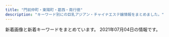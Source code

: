 ```yaml
---
title: "門前仲町・東陽町・葛西・南行徳"
description: "キーワード別にの巨乳アジアン・チャイナエステ嬢情報をまとめました。"
---
```


新着画像と新着キーワードをまとめています。
2021年07月04日の情報です。

<DmmAffiliateIns />
<KeywordTable
  shops={
    [
    {
        "name": "\u30af\u30aa\u30ec\u30a2",
        "img_links": [
            "http://cuorea-massage.work/img/m3.jpg",
            "http://cuorea-massage.work/img/m50.jpg",
            "http://cuorea-massage.work/i/img/sta12.jpg",
            "http://cuorea-massage.work/i/img/sta4.jpg",
            "http://cuorea-massage.work/img/sta7.jpg",
            "http://cuorea-massage.work/img/s21.jpg",
            "http://cuorea-massage.work/img/st24.jpg",
            "http://cuorea-massage.work/img/s15.jpg",
            "http://cuorea-massage.work/img/s7.jpg",
            "http://cuorea-massage.work/img/st1.jpg",
            "http://cuorea-massage.work/img/m2.jpg",
            "http://cuorea-massage.work/img/sta24.jpg",
            "http://cuorea-massage.work/img/sta4.jpg",
            "http://cuorea-massage.work/img/sta19.jpg",
            "http://cuorea-massage.work/i/img/sta17.jpg",
            "http://cuorea-massage.work/img/st13.jpg",
            "http://cuorea-massage.work/img/m6.jpg",
            "http://cuorea-massage.work/img/sta22.jpg",
            "http://cuorea-massage.work/i/img/nos.jpg",
            "http://cuorea-massage.work/img/st21.jpg",
            "http://cuorea-massage.work/img/sta23.jpg",
            "http://cuorea-massage.work/img/st7.jpg",
            "http://cuorea-massage.work/img/credit.jpg",
            "http://cuorea-massage.work/i/img/r2.jpg",
            "http://cuorea-massage.work/i/img/r1.jpg",
            "http://cuorea-massage.work/img/sta17.jpg",
            "http://cuorea-massage.work/img/sta11.jpg",
            "http://cuorea-massage.work/img/s4.jpg",
            "http://cuorea-massage.work/img/st19.jpg",
            "http://cuorea-massage.work/img/s13.jpg",
            "http://cuorea-massage.work/i/img/sta1.jpg",
            "http://cuorea-massage.work/img/fla-2.jpg",
            "http://cuorea-massage.work/img/sta13.jpg",
            "http://cuorea-massage.work/img/st4.jpg",
            "http://cuorea-massage.work/img/sta12.jpg",
            "http://cuorea-massage.work/img/st04.jpg",
            "http://cuorea-massage.work/i/img/paypay.jpg",
            "http://cuorea-massage.work/img/head.jpg",
            "http://cuorea-massage.work/i/img/st21.jpg",
            "http://cuorea-massage.work/img/m5.jpg",
            "http://cuorea-massage.work/img/s24.jpg",
            "http://cuorea-massage.work/img/sta15.jpg",
            "http://cuorea-massage.work/img/s22.jpg",
            "http://cuorea-massage.work/img/st015.jpg",
            "http://cuorea-massage.work/img/st15.jpg",
            "http://cuorea-massage.work/img/m60.jpg",
            "http://cuorea-massage.work/i/img/sta7.jpg",
            "http://cuorea-massage.work/i/img/sta11.jpg",
            "http://cuorea-massage.work/img/s19.jpg",
            "http://cuorea-massage.work/img/s12.jpg",
            "http://cuorea-massage.work/img/st17.jpg",
            "http://cuorea-massage.work/img/st11.jpg",
            "http://cuorea-massage.work/img/m30.jpg",
            "http://cuorea-massage.work/img/s16.jpg",
            "http://cuorea-massage.work/img/fla.jpg",
            "http://cuorea-massage.work/img/sta16.jpg",
            "http://cuorea-massage.work/img/s1.jpg",
            "http://cuorea-massage.work/i/img/sta21.jpg",
            "http://cuorea-massage.work/i/img/sta23.jpg",
            "http://cuorea-massage.work/img/st12.jpg",
            "http://cuorea-massage.work/img/m20.jpg",
            "http://cuorea-massage.work/img/nos.jpg",
            "http://cuorea-massage.work/i/img/sta19.jpg",
            "http://cuorea-massage.work/i/img/sta24.jpg",
            "http://cuorea-massage.work/img/botton.jpg",
            "http://cuorea-massage.work/img/s11.jpg",
            "http://cuorea-massage.work/i/img/sta15.jpg",
            "http://cuorea-massage.work/img/s23.jpg",
            "http://cuorea-massage.work/img/m4.jpg",
            "http://cuorea-massage.work/i/img/r3.jpg",
            "http://cuorea-massage.work/img/st22.jpg",
            "http://cuorea-massage.work/img/m1.jpg",
            "http://cuorea-massage.work/img/m40.jpg",
            "http://cuorea-massage.work/img/sta1.jpg",
            "http://cuorea-massage.work/img/st16.jpg",
            "http://cuorea-massage.work/img/sta21.jpg",
            "http://cuorea-massage.work/i/img/sta16.jpg",
            "http://cuorea-massage.work/img/st23.jpg",
            "http://cuorea-massage.work/i/img/sta22.jpg"
        ],
        "keywords": {
            "85": 3,
            "C": 22,
            "88": 6,
            "87": 7,
            "E": 9,
            "86": 15,
            "D": 21
        },
        "url": "http://cuorea-massage.work/",
        "station": "\u6771\u967d\u753a\u99c54\u756a\u51fa\u53e3"
    },
    {
        "url": "https://cg.uouono.com/",
        "station": "\u897f\u845b\u897f\u99c5\u5357\u53e3",
        "keywords": {},
        "img_links": [],
        "name": "CUTE GIRLS"
    },
    {
        "img_links": [
            "http://sakura-est.xyz/images/g0.jpg",
            "http://sakura-est.xyz/images/gat.png",
            "http://eskk.sakura-est.xyz/uploads//g4.jpg",
            "http://sakura-est.xyz/images/r02.jpg",
            "http://sakura-est.xyz/images/mobile.png",
            "http://sakura-est.xyz/images/pickt.png",
            "http://sakura-est.xyz/images/r01.jpg",
            "http://sakura-est.xyz/images/newt.png",
            "http://eskk.sakura-est.xyz/uploads//g5-225x300.jpg",
            "http://eskk.sakura-est.xyz/uploads//g1-225x300.jpg",
            "http://eskk.sakura-est.xyz/uploads//g2-225x300.jpg",
            "http://sakura-est.xyz/images/r03.jpg",
            "http://sakura-est.xyz/images/r04.jpg",
            "http://sakura-est.xyz/images/tite-staff.png"
        ],
        "keywords": {
            "C": 11
        },
        "name": "\u685c",
        "url": "http://sakura-est.xyz/",
        "station": "\u897f\u845b\u897f\u99c5\u5357\u53e3"
    },
    {
        "station": "\u845b\u897f\u99c5\u4e2d\u592e\u53e3",
        "keywords": {
            "91": 4,
            "86": 4,
            "G": 8,
            "F": 4,
            "C": 4,
            "87": 20,
            "E": 4,
            "D": 12,
            "89": 4
        },
        "url": "http://www.kirara.esturl.com/",
        "name": "\u304d\u3089\u3089",
        "img_links": [
            "http://www.kirara.esturl.com/images/rsubt6.png",
            "http://www.kirara.esturl.com/files/006-02.jpg",
            "http://www.kirara.esturl.com/images/m3.jpg",
            "http://www.kirara.esturl.com/files/006.jpg",
            "http://www.kirara.esturl.com/images/pic_girl01.jpg",
            "http://www.kirara.esturl.com/files/007.jpg",
            "http://www.kirara.esturl.com/images/m1.jpg",
            "http://www.kirara.esturl.com/images/rsubt5.png",
            "http://www.kirara.esturl.com/files/008-02.jpg",
            "http://www.kirara.esturl.com/files/002.jpg",
            "http://www.kirara.esturl.com/images/rsubt4.png",
            "http://www.kirara.esturl.com/images/m6.jpg",
            "http://www.kirara.esturl.com/files/004.jpg",
            "http://www.kirara.esturl.com/files/005-02.jpg",
            "http://www.kirara.esturl.com/images/m2.jpg",
            "http://www.kirara.esturl.com/files/003-02.jpg",
            "http://www.kirara.esturl.com/images/rsubt7.png",
            "http://www.kirara.esturl.com/files/001.jpg",
            "http://www.kirara.esturl.com/files/002-02.jpg",
            "http://www.kirara.esturl.com/images/rsubt2.png",
            "http://www.kirara.esturl.com/files/003.jpg",
            "http://www.kirara.esturl.com/images/ico01.png",
            "http://www.kirara.esturl.com/images/m4.jpg",
            "http://www.kirara.esturl.com/images/pagetop.png",
            "http://www.kirara.esturl.com/files/008.jpg",
            "http://www.kirara.esturl.com/files/001-02.jpg",
            "http://www.kirara.esturl.com/files/004-02.jpg",
            "http://www.kirara.esturl.com/files/005.jpg",
            "http://www.kirara.esturl.com/files/007-02.jpg",
            "http://www.kirara.esturl.com/images/top_sp_slider01.jpg",
            "http://www.kirara.esturl.com/images/rsubt1.png",
            "http://www.kirara.esturl.com/images/rsubt3.png"
        ]
    },
    {
        "img_links": [
            "http://www.es-orion.click/img/natu1.jpg",
            "http://www.es-orion.click/img/miwa1.jpg",
            "http://www.es-orion.click/images/head.jpg",
            "http://www.es-orion.click/images/tel.jpg",
            "http://www.es-orion.click/img/sayaka.jpg",
            "http://www.es-orion.click/img/ami.jpg",
            "http://www.es-orion.click/images/info.jpg",
            "http://www.es-orion.click/img/suzu.jpg",
            "http://www.es-orion.click/img/serina1.jpg",
            "http://www.es-orion.click/img/suzu1.jpg",
            "http://www.es-orion.click/img/sayaka2.jpg",
            "http://www.es-orion.click/img/hikari.jpg",
            "http://www.es-orion.click/images/int1.jpg",
            "http://www.es-orion.click/img/sayaka1.jpg",
            "http://www.es-orion.click/img/momoko1.jpg",
            "http://www.es-orion.click/img/kaori.jpg",
            "http://www.es-orion.click/img/mayu1.jpg",
            "http://www.es-orion.click/img/emili1.jpg",
            "http://www.es-orion.click/images/4.jpg",
            "http://www.es-orion.click/img/hikari1.jpg",
            "http://www.es-orion.click/img/yuyu.jpg",
            "http://www.es-orion.click/img/ami1.jpg",
            "http://www.es-orion.click/img/rin.jpg",
            "http://www.es-orion.click/img/erin.jpg",
            "http://www.es-orion.click/img/naomi.jpg",
            "http://www.es-orion.click/img/runa1.jpg",
            "http://www.es-orion.click/img/yuyu1.jpg",
            "http://www.es-orion.click/images/mobile.jpg",
            "http://www.es-orion.click/img/rin1.jpg",
            "http://www.es-orion.click/images/ta.jpg",
            "http://www.es-orion.click/img/natu.jpg",
            "http://www.es-orion.click/img/momoko.jpg",
            "http://www.es-orion.click/images/3.jpg",
            "http://www.es-orion.click/img/erin1.jpg",
            "http://www.es-orion.click/img/naomi1.jpg",
            "http://www.es-orion.click/img/emili.jpg",
            "http://www.es-orion.click/images/sys1.jpg",
            "http://www.es-orion.click/images/1.jpg",
            "http://www.es-orion.click/images/news.jpg",
            "http://www.es-orion.click/images/rem.jpg",
            "http://www.es-orion.click/img/kaori1.jpg",
            "http://www.es-orion.click/images/interior_t.jpg",
            "http://www.es-orion.click/img/runa.jpg",
            "http://www.es-orion.click/images/staff_t.jpg",
            "http://www.es-orion.click/img/serina.jpg",
            "http://www.es-orion.click/img/mayu.jpg",
            "http://www.es-orion.click/images/2.jpg",
            "http://www.es-orion.click/img/urara.jpg",
            "http://www.es-orion.click/img/urara1.jpg",
            "http://www.es-orion.click/images/int2.jpg",
            "http://www.es-orion.click/img/miwa.jpg",
            "http://www.es-orion.click/images/ac1.jpg",
            "http://www.es-orion.click/images/line.png"
        ],
        "name": "\u30aa\u30ea\u30aa\u30f3",
        "keywords": {},
        "station": "\u9580\u524d\u4ef2\u753a\u99c55\u756a\u51fa\u53e3",
        "url": "http://www.es-orion.click/"
    },
    {
        "url": "http://akien.work/",
        "name": "\u3084\u3059\u3089\u304e",
        "keywords": {},
        "img_links": [
            "http://akien.work/fengjing2.jpg",
            "http://akien.work/jiejing5.jpg",
            "http://akien.work/jiejing3.jpg",
            "http://akien.work/jiejing6.jpg",
            "http://akien.work/5.jpeg",
            "http://akien.work/6.jpeg",
            "http://akien.work/ditu.jpg",
            "http://akien.work/head_2_4332_1544580584367843.jpg",
            "http://akien.work/staff_7170_1544625837499078.jpg",
            "http://akien.work/staff_7170_1544625837499078_1.jpg",
            "http://akien.work/jiejing1.jpg",
            "http://akien.work/head_4_4332_1544580584784110.jpg",
            "http://akien.work/jiejing2.jpg",
            "http://akien.work/jiejing4.jpg",
            "http://akien.work/head_1_4332_15445805847677.jpg",
            "http://akien.work/staff_7559_1547886875744350.jpg"
        ],
        "station": "\u8239\u5800\u99c5\u5317\u53e3"
    },
    {
        "station": "\u5357\u884c\u5fb3\u99c5\u5357\u53e3",
        "url": "http://himekawa.iyasi.me/",
        "img_links": [
            "http://himekawa.iyasi.me/images/home/index_11.jpg",
            "http://himekawa.iyasi.me/images/top/top_02.jpg",
            "http://himekawa.iyasi.me/images/staff/staff_top.png",
            "http://himekawa.iyasi.me/images/staff_image/staff_06a.jpg",
            "http://himekawa.iyasi.me/images/home/index_13.jpg",
            "http://himekawa.iyasi.me/images/top/top_04.jpg",
            "http://himekawa.iyasi.me/images/staff_one/staff_ba.png",
            "http://himekawa.iyasi.me/images/staff_image/staff_03b.jpg",
            "http://himekawa.iyasi.me/images/staff_image/staff_01a.jpg",
            "http://himekawa.iyasi.me/images/massage/massage_03a.jpg",
            "http://himekawa.iyasi.me/images/staff_image/staff_04a.jpg",
            "http://himekawa.iyasi.me/images/massage/massage_04a.jpg",
            "http://himekawa.iyasi.me/images/massage/massage_03b.jpg",
            "http://himekawa.iyasi.me/images/top/top_08.png",
            "http://himekawa.iyasi.me/images/top/top_03.jpg",
            "http://himekawa.iyasi.me/images/top/top_01.jpg",
            "http://himekawa.iyasi.me/images/massage/massage_01a.jpg",
            "http://himekawa.iyasi.me/images/massage/massage_04b.jpg",
            "http://himekawa.iyasi.me/images/massage/massage_la.jpg",
            "http://himekawa.iyasi.me/images/staff_image/staff_02a.jpg",
            "http://himekawa.iyasi.me/images/staff_image/staff_06b.jpg",
            "http://himekawa.iyasi.me/images/massage/massage_02b.jpg",
            "http://himekawa.iyasi.me/images/top/top_05.jpg",
            "http://himekawa.iyasi.me/images/home/top.jpg",
            "http://himekawa.iyasi.me/images/top/top_06.jpg",
            "http://himekawa.iyasi.me/images/massage/massage_01b.jpg",
            "http://himekawa.iyasi.me/images/demo/slider/images/slide1.png",
            "http://himekawa.iyasi.me/images/index_page_top.png",
            "http://himekawa.iyasi.me/images/demo/slider/images/slide2.png",
            "http://himekawa.iyasi.me/images/staff_image/staff_07a.jpg",
            "http://himekawa.iyasi.me/images/demo/slider/images/slide3.png",
            "http://himekawa.iyasi.me/images/home/index_tel.jpg",
            "http://himekawa.iyasi.me/images/massage/massage_02a.jpg"
        ],
        "name": "HimeKawa",
        "keywords": {}
    },
    {
        "station": "\u884c\u5fb3\u99c5\u5317\u53e3",
        "url": "http://es-chinese.info/",
        "img_links": [
            "http://es-chinese.info/wp-content/uploads/2021/01/aoyixd3_\u526f\u672c-212x300.jpg",
            "http://es-chinese.info/wp-content/uploads/2020/11/yukina1_\u526f\u672c.jpg",
            "http://es-chinese.info/wp-content/themes/template-salon2/images/header-tel.png",
            "http://es-chinese.info/wp-content/uploads/2021/06/yitikaxd2_\u526f\u672c.jpg",
            "http://es-chinese.info/wp-content/themes/template-salon2/images/bnr.jpg",
            "http://es-chinese.info/wp-content/uploads/2021/02/mireyixd2_\u526f\u672c-500x750.jpg",
            "http://es-chinese.info/wp-content/uploads/2021/04/miyukixd5_\u526f\u672c-225x300.jpg",
            "http://es-chinese.info/wp-content/uploads/2020/05/aya3_\u526f\u672c-167x300.jpg",
            "http://es-chinese.info/wp-content/uploads/2020/09/hare2_\u526f\u672c-164x300.jpg",
            "http://es-chinese.info/wp-content/uploads/2021/02/mireyixd4_\u526f\u672c-216x300.jpg",
            "http://es-chinese.info/wp-content/uploads/2021/06/sakixd1_\u526f\u672c.jpg",
            "http://es-chinese.info/wp-content/uploads/2021/01/aoyixd3_\u526f\u672c-500x750.jpg",
            "http://es-chinese.info/wp-content/uploads/2021/04/miyukixd5_\u526f\u672c.jpg",
            "http://es-chinese.info/wp-content/uploads/2020/01/aya4_\u526f\u672c-500x750.jpg",
            "http://es-chinese.info/wp-content/uploads/2021/06/yitikaxd1_\u526f\u672c-225x300.jpg",
            "http://es-chinese.info/wp-content/uploads/2021/02/mireyixd4_\u526f\u672c-500x750.jpg",
            "http://es-chinese.info/wp-content/uploads/2020/11/yukina2_\u526f\u672c-209x300.jpg",
            "http://es-chinese.info/wp-content/uploads/2021/06/sakixd2_\u526f\u672c-216x300.jpg",
            "http://es-chinese.info/wp-content/uploads/2021/01/aoyixd4_\u526f\u672c.jpg",
            "http://es-chinese.info/wp-content/uploads/2021/04/miyukixd6_\u526f\u672c.jpg",
            "http://es-chinese.info/wp-content/uploads/2019/12/WeChat-Image_20191207141010-768x1024.jpg",
            "http://es-chinese.info/wp-content/uploads/2019/12/WeChat-Image_20191207141006-768x1024.jpg",
            "http://es-chinese.info/wp-content/themes/template-salon2/images/noimg.jpg",
            "http://es-chinese.info/wp-content/uploads/2020/11/yukina2_\u526f\u672c-500x750.jpg",
            "http://es-chinese.info/wp-content/uploads/2020/09/sana_\u526f\u672c-212x300.jpg",
            "http://es-chinese.info/wp-content/uploads/2021/06/yitikaxd2_\u526f\u672c-218x300.jpg",
            "http://es-chinese.info/wp-content/uploads/2020/01/aya4_\u526f\u672c-570x1024.jpg",
            "http://es-chinese.info/wp-content/uploads/2020/09/hare1_\u526f\u672c-500x750.jpg",
            "http://es-chinese.info/wp-content/uploads/2021/02/mireyixd2_\u526f\u672c.jpg",
            "http://es-chinese.info/wp-content/uploads/2021/06/yitikaxd1_\u526f\u672c-500x750.jpg",
            "http://es-chinese.info/wp-content/uploads/2020/11/yukina1_\u526f\u672c-500x750.jpg",
            "http://es-chinese.info/wp-content/uploads/2021/04/miyukixd2_\u526f\u672c-500x750.jpg",
            "http://es-chinese.info/wp-content/uploads/2020/09/hare1_\u526f\u672c-576x1024.jpg",
            "http://es-chinese.info/wp-content/uploads/2021/04/miyukixd6_\u526f\u672c-500x750.jpg",
            "http://es-chinese.info/wp-content/uploads/2021/02/mireyixd3_\u526f\u672c-500x750.jpg",
            "http://es-chinese.info/wp-content/uploads/2021/06/sakixd2_\u526f\u672c.jpg",
            "http://es-chinese.info/wp-content/uploads/2021/01/aoyixd4_\u526f\u672c-500x750.jpg",
            "http://es-chinese.info/wp-content/uploads/2021/04/miyukixd2_\u526f\u672c.jpg",
            "http://es-chinese.info/wp-content/uploads/2021/01/aoyixd3_\u526f\u672c.jpg",
            "http://es-chinese.info/wp-content/uploads/2021/01/aoyixd4_\u526f\u672c-212x300.jpg",
            "http://es-chinese.info/wp-content/uploads/2021/02/mireyixd1_\u526f\u672c.jpg",
            "http://es-chinese.info/wp-content/uploads/2021/06/sakixd1_\u526f\u672c-213x300.jpg",
            "http://es-chinese.info/wp-content/uploads/2021/02/mireyixd4_\u526f\u672c.jpg",
            "http://es-chinese.info/wp-content/uploads/2021/02/mireyixd3_\u526f\u672c.jpg",
            "http://es-chinese.info/wp-content/uploads/2020/09/hare1_\u526f\u672c-169x300.jpg",
            "http://es-chinese.info/wp-content/uploads/2021/04/miyukixd5_\u526f\u672c-500x750.jpg",
            "http://es-chinese.info/wp-content/uploads/2020/09/sana_\u526f\u672c.jpg",
            "http://es-chinese.info/wp-content/uploads/2021/06/yitikaxd1_\u526f\u672c.jpg",
            "http://es-chinese.info/wp-content/uploads/2021/02/mireyixd3_\u526f\u672c-221x300.jpg",
            "http://es-chinese.info/wp-content/uploads/2021/02/mireyixd1_\u526f\u672c-500x750.jpg",
            "http://es-chinese.info/wp-content/uploads/2021/01/aoyixd5_\u526f\u672c-500x750.jpg",
            "http://es-chinese.info/wp-content/uploads/2019/12/WeChat-Image_20191207140959.jpg",
            "http://es-chinese.info/wp-content/uploads/2019/12/WeChat-Image_20191207141003.jpg",
            "http://es-chinese.info/wp-content/uploads/2021/06/sakixd1_\u526f\u672c-500x750.jpg",
            "http://es-chinese.info/wp-content/uploads/2020/11/yukina2_\u526f\u672c.jpg",
            "http://es-chinese.info/wp-content/themes/template-salon2/images/main1.jpg",
            "http://es-chinese.info/wp-content/uploads/2021/01/aoyixd5_\u526f\u672c.jpg",
            "http://es-chinese.info/wp-content/uploads/2021/06/yitikaxd2_\u526f\u672c-500x750.jpg",
            "http://es-chinese.info/wp-content/uploads/2021/06/sakixd2_\u526f\u672c-500x750.jpg",
            "http://es-chinese.info/wp-content/uploads/2021/01/aoyixd5_\u526f\u672c-212x300.jpg",
            "http://es-chinese.info/wp-content/uploads/2020/09/sana_\u526f\u672c-500x750.jpg"
        ],
        "keywords": {
            "E": 7,
            "F": 65,
            "\u30bb\u30af\u30b7\u30fc": 50,
            "G": 1
        },
        "name": "Aries \u30a2\u30ea\u30a8\u30b9"
    },
    {
        "img_links": [
            "http://www.uminoai.esjp.info/img/tel.png",
            "http://www.uminoai.esjp.info/files/003-03.jpg",
            "http://www.uminoai.esjp.info/files/006.jpg",
            "http://www.uminoai.esjp.info/photo_news/upimg/26042605d76044c4a6_0.jpg",
            "http://www.uminoai.esjp.info/files/002-03.jpg",
            "http://www.uminoai.esjp.info/files/008.jpg",
            "http://www.uminoai.esjp.info/files/015-02.jpg",
            "http://www.uminoai.esjp.info/files/001-02.jpg",
            "http://www.uminoai.esjp.info/files/003.jpg",
            "http://www.uminoai.esjp.info/files/011-02.jpg",
            "http://www.uminoai.esjp.info/files/004.jpg",
            "http://www.uminoai.esjp.info/files/005-03.jpg",
            "http://www.uminoai.esjp.info/files/015.jpg",
            "http://www.uminoai.esjp.info/files/008-02.jpg",
            "http://www.uminoai.esjp.info/files/006-03.jpg",
            "http://www.uminoai.esjp.info/files/015-03.jpg",
            "http://www.uminoai.esjp.info/files/002-02.jpg",
            "http://www.uminoai.esjp.info/files/011.jpg",
            "http://www.uminoai.esjp.info/files/002.jpg",
            "http://www.uminoai.esjp.info/files/013-02.jpg",
            "http://www.uminoai.esjp.info/files/011-03.jpg",
            "http://www.uminoai.esjp.info/img/top-img01.png",
            "http://www.uminoai.esjp.info/files/005-02.jpg",
            "http://www.uminoai.esjp.info/files/013-03.jpg",
            "http://www.uminoai.esjp.info/files/004-02.jpg",
            "http://www.uminoai.esjp.info/files/007-03.jpg",
            "http://www.uminoai.esjp.info/img/top-img02.png",
            "http://www.uminoai.esjp.info/files/007.jpg",
            "http://www.uminoai.esjp.info/files/008-03.jpg",
            "http://www.uminoai.esjp.info/files/001.jpg",
            "http://www.uminoai.esjp.info/files/013.jpg",
            "http://www.uminoai.esjp.info/files/006-02.jpg",
            "http://www.uminoai.esjp.info/img/call.png",
            "http://www.uminoai.esjp.info/files/007-02.jpg",
            "http://www.uminoai.esjp.info/img/top-img03.png",
            "http://www.uminoai.esjp.info/files/004-03.jpg",
            "http://www.uminoai.esjp.info/files/005.jpg",
            "http://www.uminoai.esjp.info/files/001-03.jpg",
            "http://www.uminoai.esjp.info/files/003-02.jpg"
        ],
        "name": "\u6d77\u306e\u611b",
        "station": "\u845b\u897f\u99c5\u5317\u53e3",
        "url": "http://www.uminoai.esjp.info/",
        "keywords": {
            "87": 2,
            "G": 2,
            "E": 4,
            "82": 2,
            "86": 2,
            "D": 4,
            "89": 4,
            "C": 12,
            "90": 2,
            "84": 2,
            "85": 6
        }
    },
    {
        "name": "Angel Islands",
        "keywords": {
            "E": 1,
            "C": 7,
            "85": 1
        },
        "img_links": [
            "http://blue-est.xyz/images/lili.jpg",
            "http://blue-est.xyz/images/pickt.png",
            "http://blue-est.xyz/images/tite-staff.png",
            "http://blue-est.xyz/images/r02.jpg",
            "http://blue-est.xyz/images/g8.jpg",
            "http://blue-est.xyz/images/nnm.jpg",
            "http://blue-est.xyz/images/y.jpg",
            "http://blue-est.xyz/images/moe.jpg",
            "http://blue-est.xyz/images/kaori.jpg",
            "http://blue-est.xyz/images/g101.jpg",
            "http://blue-est.xyz/images/g5.jpg",
            "http://blue-est.xyz/images/ayk.jpg",
            "http://blue-est.xyz/images/sr.jpg",
            "http://blue-est.xyz/images/gat.png",
            "http://blue-est.xyz/images/mm.jpg",
            "http://blue-est.xyz/images/my.jpg",
            "http://blue-est.xyz/images/newt.png",
            "http://blue-est.xyz/images/hana.jpg",
            "http://blue-est.xyz/images/aya.jpg",
            "http://blue-est.xyz/images/g6.jpg",
            "http://blue-est.xyz/images/mobile.png",
            "http://blue-est.xyz/images/ayi.jpg",
            "http://blue-est.xyz/images/g9.jpg",
            "http://blue-est.xyz/images/lie.jpg",
            "http://blue-est.xyz/images/g18.jpg",
            "http://blue-est.xyz/images/h2.jpg",
            "http://blue-est.xyz/images/r01.jpg",
            "http://blue-est.xyz/images/g4.jpg",
            "http://blue-est.xyz/images/saki.jpg",
            "http://blue-est.xyz/images/na.jpg",
            "http://blue-est.xyz/images/momo.jpg",
            "http://blue-est.xyz/images/miyu.jpg",
            "http://blue-est.xyz/images/mina.jpg",
            "http://blue-est.xyz/images/laki.jpg",
            "http://blue-est.xyz/images/runa.jpg",
            "http://blue-est.xyz/images/lisa.jpg",
            "http://blue-est.xyz/images/g7.jpg",
            "http://blue-est.xyz/images/g1.jpg",
            "http://blue-est.xyz/images/mla.jpg",
            "http://blue-est.xyz/images/top.png",
            "http://blue-est.xyz/images/yu.jpg",
            "http://blue-est.xyz/images/ggg.jpg",
            "http://blue-est.xyz/images/nana.jpg",
            "http://blue-est.xyz/images/g0.jpg",
            "http://blue-est.xyz/images/mimi.jpg",
            "http://blue-est.xyz/images/h1.jpg"
        ],
        "station": "\u884c\u5fb3\u99c5",
        "url": "http://blue-est.xyz/"
    },
    {
        "station": "\u9580\u524d\u4ef2\u753a\u99c53\u756a\u53e3",
        "keywords": {
            "87": 3,
            "86": 1,
            "C": 17,
            "88": 5
        },
        "url": "http://lamar-massage.work/",
        "name": "\u30e9\u30fb\u30e1\u30fc\u30eb",
        "img_links": [
            "http://lamar-massage.work/img/link-1.png",
            "http://lamar-massage.work/img/head.png",
            "http://lamar-massage.work/img/sta33.png",
            "http://lamar-massage.work/img/st30.png",
            "http://lamar-massage.work/i/img/sta33.png",
            "http://lamar-massage.work/img/link-2.png",
            "http://lamar-massage.work/img/s28.png",
            "http://lamar-massage.work/img/s30.png",
            "http://lamar-massage.work/img/st34.jpg",
            "http://lamar-massage.work/img/s34.jpg",
            "http://lamar-massage.work/i/img/sta23.png",
            "http://lamar-massage.work/img/sta31.png",
            "http://lamar-massage.work/i/img/sta28.png",
            "http://lamar-massage.work/img/nos.png",
            "http://lamar-massage.work/i/img/top.jpg",
            "http://lamar-massage.work/i/img/sta31.png",
            "http://lamar-massage.work/img/st36.jpg",
            "http://lamar-massage.work/img/sta14.png",
            "http://lamar-massage.work/img/sta30.png",
            "http://lamar-massage.work/i/img/sta34.jpg",
            "http://lamar-massage.work/i/img/sta29.png",
            "http://lamar-massage.work/i/img/sta36.jpg",
            "http://lamar-massage.work/i/img/sta24.png",
            "http://lamar-massage.work/img/st14.png",
            "http://lamar-massage.work/i/img/r4.jpg",
            "http://lamar-massage.work/img/st31.png",
            "http://lamar-massage.work/img/bottom.png",
            "http://lamar-massage.work/img/s14.png",
            "http://lamar-massage.work/img/sta36.jpg",
            "http://lamar-massage.work/img/link-3.png",
            "http://lamar-massage.work/i/img/sta32.png",
            "http://lamar-massage.work/img/sta28.png",
            "http://lamar-massage.work/i/img/sta30.png",
            "http://lamar-massage.work/img/st29.png",
            "http://lamar-massage.work/i/img/sta14.png",
            "http://lamar-massage.work/img/sta32.png",
            "http://lamar-massage.work/i/img/r2.jpg",
            "http://lamar-massage.work/i/img/r3.jpg",
            "http://lamar-massage.work/img/ss36.jpg",
            "http://lamar-massage.work/img/st32.png",
            "http://lamar-massage.work/img/st33.png",
            "http://lamar-massage.work/i/img/sm.jpg",
            "http://lamar-massage.work/img/s31.png",
            "http://lamar-massage.work/img/s32.png",
            "http://lamar-massage.work/img/link-4.png",
            "http://lamar-massage.work/img/sta34.jpg",
            "http://lamar-massage.work/img/ss14.png",
            "http://lamar-massage.work/img/sta29.png",
            "http://lamar-massage.work/img/st28.png",
            "http://lamar-massage.work/img/mo.png",
            "http://lamar-massage.work/img/s36.jpg"
        ]
    },
    {
        "keywords": {
            "86": 2,
            "87": 2,
            "D": 2,
            "E": 2,
            "85": 2,
            "C": 12
        },
        "url": "http://beautygirls-station.work/",
        "img_links": [
            "http://beautygirls-station.work/sp/img/pc.jpg",
            "http://beautygirls-station.work/img/sta3.jpg",
            "http://beautygirls-station.work/sp/img/t-s.jpg",
            "http://beautygirls-station.work/sp/img/add.jpg",
            "http://beautygirls-station.work/sp/img/pic.jpg",
            "http://beautygirls-station.work/img/sta1.jpg",
            "http://beautygirls-station.work/sp/img/t-a.jpg",
            "http://beautygirls-station.work/img/bottom.png",
            "http://beautygirls-station.work/sp/img/p3.jpg",
            "http://beautygirls-station.work/sp/img/tel.jpg",
            "http://beautygirls-station.work/img/sta2.jpg",
            "http://beautygirls-station.work/img/s3.jpg",
            "http://beautygirls-station.work/sp/img/tit.jpg",
            "http://beautygirls-station.work/sp/img/p2.jpg",
            "http://beautygirls-station.work/img/nos.jpg",
            "http://beautygirls-station.work/img/st1.jpg",
            "http://beautygirls-station.work/img/mo.png",
            "http://beautygirls-station.work/img/s2.jpg",
            "http://beautygirls-station.work/sp/img/st3.jpg",
            "http://beautygirls-station.work/sp/img/sys.jpg",
            "http://beautygirls-station.work/sp/img/t-o.jpg",
            "http://beautygirls-station.work/sp/img/time.jpg",
            "http://beautygirls-station.work/sp/img/t-r.jpg",
            "http://beautygirls-station.work/sp/img/st1.jpg",
            "http://beautygirls-station.work/img/st2.jpg",
            "http://beautygirls-station.work/sp/img/botton.jpg",
            "http://beautygirls-station.work/img/s1.jpg",
            "http://beautygirls-station.work/sp/img/p1.jpg",
            "http://beautygirls-station.work/sp/img/t-t.jpg",
            "http://beautygirls-station.work/img/bod.png",
            "http://beautygirls-station.work/img/st3.jpg",
            "http://beautygirls-station.work/sp/img/st2.jpg",
            "http://beautygirls-station.work/sp/img/info.jpg",
            "http://beautygirls-station.work/img/rom.png"
        ],
        "station": "\u9580\u524d\u4ef2\u753a\u99c53\u756a\u51fa\u53e3",
        "name": "\u7f8e\u5c11\u5973\u770b\u8b77\u30b9\u30c6\u30fc\u30b7\u30e7\u30f3"
    },
    {
        "url": "http://www.styleone.cf/sk/",
        "station": "\u845b\u897f\u99c5\u5357\u53e3",
        "keywords": {
            "C": 9,
            "90": 1,
            "88": 1,
            "87": 1,
            "89": 1
        },
        "img_links": [
            "http://www.styleone.cf/sk/room/images/room1.jpg",
            "http://www.styleone.cf/sk/wp-content/themes/800/picture/border-bottom.png",
            "http://www.styleone.cf/sk/room/images/room2.jpg",
            "http://www.styleone.cf/sk/room/images/room3.jpg",
            "http://www.styleone.cf/sk/wp-content/themes/800/picture/pic_girl04.jpg",
            "http://www.styleone.cf/sk/wp-content/themes/800/picture/girl.png",
            "http://www.styleone.cf/sk/room/images/room4.jpg",
            "http://www.styleone.cf/sk/wp-content/themes/800/picture/end.jpg",
            "http://www.styleone.cf/sk/wp-content/themes/800/picture/lb.png",
            "http://www.styleone.cf/sk/wp-content/themes/800/picture/tit_news.png",
            "http://www.styleone.cf/sk/wp-content/themes/800/images/border-bottom.png",
            "http://www.styleone.cf/sk/wp-content/themes/800/picture/side_mobile.png",
            "http://www.styleone.cf/sk/wp-content/themes/800/picture/top.png",
            "http://www.styleone.cf/sk/wp-content/themes/800/picture/pic_girl01.jpg",
            "http://www.styleone.cf/sk/wp-content/themes/800/picture/pic_girl03.jpg",
            "http://www.styleone.cf/sk/wp-content/themes/800/picture/tit_pick.jpg",
            "http://www.styleone.cf/sk/wp-content/themes/800/images/bg_comend.jpg",
            "http://www.styleone.cf/sk/wp-content/themes/800/images/end.jpg",
            "http://www.styleone.cf/sk/wp-content/themes/800/picture/rb.png",
            "http://www.styleone.cf/sk/wp-content/themes/800/picture/bg_comend.jpg",
            "http://www.styleone.cf/sk/wp-content/themes/800/picture/tit_staff.jpg",
            "http://www.styleone.cf/sk/wp-content/themes/800/picture/pic_girl02.jpg"
        ],
        "name": "\u723d\u5065"
    },
    {
        "station": "\u884c\u5fb3\u99c5\u5317\u53e3",
        "keywords": {},
        "url": "http://www.madonna.work/",
        "img_links": [
            "http://www.madonna.work/img/arisa1.jpg",
            "http://www.madonna.work/images/2.jpg",
            "http://www.madonna.work/img/mio1.jpg",
            "http://www.madonna.work/images/sys3.jpg",
            "http://www.madonna.work/images/int1.jpg",
            "http://www.madonna.work/images/rec2.jpg",
            "http://www.madonna.work/images/ac2.jpg",
            "http://www.madonna.work/img/aya1.jpg",
            "http://www.madonna.work/images/tel.jpg",
            "http://www.madonna.work/images/staff_t.jpg",
            "http://www.madonna.work/images/mobile.jpg",
            "http://www.madonna.work/images/news.jpg",
            "http://www.madonna.work/images/ac1.jpg",
            "http://www.madonna.work/images/info.jpg",
            "http://www.madonna.work/images/1.jpg",
            "http://www.madonna.work/images/interior_t.jpg",
            "http://www.madonna.work/images/sys4.jpg",
            "http://www.madonna.work/images/3.jpg",
            "http://www.madonna.work/images/sys2.jpg",
            "http://www.madonna.work/images/int2.jpg",
            "http://www.madonna.work/images/rec1.jpg",
            "http://www.madonna.work/images/head.jpg",
            "http://www.madonna.work/images/4.jpg",
            "http://www.madonna.work/img/yuyu1.jpg",
            "http://www.madonna.work/images/sys1.jpg"
        ],
        "name": "\u84ee\u82b1"
    },
    {
        "img_links": [
            "http://yuki.jpn.cm/images/top.png",
            "http://yuki.jpn.cm/photos/sites/37/2020/03/2020030510342475.jpg",
            "http://yuki.jpn.cm/images/s_news.jpg",
            "http://yuki.jpn.cm/photos/sites/37/2020/03/2020030510334277.jpg",
            "http://yuki.jpn.cm/images/end.png",
            "http://yuki.jpn.cm/images/room3.jpg",
            "http://yuki.jpn.cm/photos/sites/37/2020/03/2020030510332648.jpg",
            "http://yuki.jpn.cm/images/nbj2.jpg",
            "http://yuki.jpn.cm/images/1.jpg",
            "http://yuki.jpn.cm/images/room1.jpg",
            "http://yuki.jpn.cm/images/room4.jpg",
            "http://yuki.jpn.cm/photos/sites/37/2020/03/2020030510331117.jpg",
            "http://yuki.jpn.cm/photos/sites/37/2020/03/2020030510325253.jpg",
            "http://yuki.jpn.cm/images/mobile.jpg",
            "http://yuki.jpn.cm/images/room2.jpg",
            "http://yuki.jpn.cm/photos/sites/37/2020/03/202003051033562.jpg",
            "http://yuki.jpn.cm/images/s_staff.jpg"
        ],
        "name": "\u3086\u304d",
        "station": "\u5357\u884c\u5fb3\u99c5\u5317\u53e3",
        "keywords": {
            "D": 6,
            "86": 2,
            "85": 3,
            "83": 1
        },
        "url": "http://yuki.jpn.cm/"
    },
    {
        "img_links": [
            "http://www.pussycat.esjoho.com/photo_news/upimg/50003604f11c6021a3_0.jpg",
            "http://www.pussycat.esjoho.com/files/028.jpg",
            "http://www.pussycat.esjoho.com/files/021-02.jpg",
            "http://www.pussycat.esjoho.com/files/028-03.jpg",
            "http://www.pussycat.esjoho.com/files/024-03.jpg",
            "http://www.pussycat.esjoho.com/photo_news/upimg/738215f5076539165d_0.jpg",
            "http://www.pussycat.esjoho.com/files/021-03.jpg",
            "http://www.pussycat.esjoho.com/files/013-03.jpg",
            "http://www.pussycat.esjoho.com/files/042-02.jpg",
            "http://www.pussycat.esjoho.com/files/018-03.jpg",
            "http://www.pussycat.esjoho.com/photo_news/upimg/920375fd9d44baad7f_0.jpg",
            "http://www.pussycat.esjoho.com/images/esthe3.jpg",
            "http://www.pussycat.esjoho.com/images/rsubt5.png",
            "http://www.pussycat.esjoho.com/images/slider-img002.jpg",
            "http://www.pussycat.esjoho.com/files/038.jpg",
            "http://www.pussycat.esjoho.com/images/rsubt6.png",
            "http://www.pussycat.esjoho.com/images/m3.jpg",
            "http://www.pussycat.esjoho.com/images/m1.jpg",
            "http://www.pussycat.esjoho.com/photo_news/upimg/793885bb1ce8539488_0.jpg",
            "http://www.pussycat.esjoho.com/images/rsubt7.png",
            "http://www.pussycat.esjoho.com/photo_news/upimg/442605d3f99cdb9471_0.jpg",
            "http://www.pussycat.esjoho.com/files/011-02.jpg",
            "http://www.pussycat.esjoho.com/images/rsubt2.png",
            "http://www.pussycat.esjoho.com/files/041-02.jpg",
            "http://www.pussycat.esjoho.com/images/b-online.png",
            "http://www.pussycat.esjoho.com/photo_news/upimg/267825fe2ffc12c39d_0.jpg",
            "http://www.pussycat.esjoho.com/photo_news/upimg/7851160af5aaf5923e_0.jpg",
            "http://www.pussycat.esjoho.com/files/018.jpg",
            "http://www.pussycat.esjoho.com/photo_news/upimg/588496059ae5e97040_0.jpg",
            "http://www.pussycat.esjoho.com/files/021.jpg",
            "http://www.pussycat.esjoho.com/files/018-02.jpg",
            "http://www.pussycat.esjoho.com/photo_news/upimg/312165e12adadc0638_0.jpg",
            "http://www.pussycat.esjoho.com/files/024.jpg",
            "http://www.pussycat.esjoho.com/files/045.jpg",
            "http://www.pussycat.esjoho.com/photo_news/upimg/287875b8345a0f195d_0.jpg",
            "http://www.pussycat.esjoho.com/images/rsubt1.png",
            "http://www.pussycat.esjoho.com/photo_news/upimg/904465b6c0c62502fb_0.jpg",
            "http://www.pussycat.esjoho.com/files/041-03.jpg",
            "http://www.pussycat.esjoho.com/images/m2.jpg",
            "http://www.pussycat.esjoho.com/files/038-03.jpg",
            "http://www.pussycat.esjoho.com/photo_news/upimg/955745e5735b0ad897_0.jpg",
            "http://www.pussycat.esjoho.com/photo_news/upimg/194565b4308eccaf74_0.jpg",
            "http://www.pussycat.esjoho.com/photo_news/upimg/20230606aa9f5b1af9_0.jpg",
            "http://www.pussycat.esjoho.com/files/022.jpg",
            "http://www.pussycat.esjoho.com/files/045-03.jpg",
            "http://www.pussycat.esjoho.com/files/011.jpg",
            "http://www.pussycat.esjoho.com/photo_news/upimg/267825fe2ffc12c39d_1.jpg",
            "http://www.pussycat.esjoho.com/files/017.jpg",
            "http://www.pussycat.esjoho.com/files/011-03.jpg",
            "http://www.pussycat.esjoho.com/files/047-02.jpg",
            "http://www.pussycat.esjoho.com/files/039-03.jpg",
            "http://www.pussycat.esjoho.com/files/013-02.jpg",
            "http://www.pussycat.esjoho.com/images/m4.jpg",
            "http://www.pussycat.esjoho.com/images/rsubt3.png",
            "http://www.pussycat.esjoho.com/files/024-02.jpg",
            "http://www.pussycat.esjoho.com/photo_news/upimg/527315e31414915ded_0.jpg",
            "http://www.pussycat.esjoho.com/images/tel2.png",
            "http://www.pussycat.esjoho.com/photo_news/upimg/943465c38225f78a78_0.jpg",
            "http://www.pussycat.esjoho.com/images/esthe2.jpg",
            "http://www.pussycat.esjoho.com/photo_news/upimg/539325db2737770376_0.jpg",
            "http://www.pussycat.esjoho.com/photo_news/upimg/828135e4b6e272dcc3_0.jpg",
            "http://www.pussycat.esjoho.com/photo_news/upimg/556035b3207e240b54_0.jpg",
            "http://www.pussycat.esjoho.com/files/042.jpg",
            "http://www.pussycat.esjoho.com/photo_news/upimg/6893260950ddb87f5c_0.jpg",
            "http://www.pussycat.esjoho.com/files/014-03.jpg",
            "http://www.pussycat.esjoho.com/files/010-03.jpg",
            "http://www.pussycat.esjoho.com/files/012-03.jpg",
            "http://www.pussycat.esjoho.com/photo_news/upimg/440565e16a8a498ba0_0.jpg",
            "http://www.pussycat.esjoho.com/photo_news/upimg/831555c0f56a6077d2_0.jpg",
            "http://www.pussycat.esjoho.com/files/016-02.jpg",
            "http://www.pussycat.esjoho.com/photo_news/upimg/810955b1a46afe8052_0.jpg",
            "http://www.pussycat.esjoho.com/photo_news/upimg/14404609e34daec506_1.jpg",
            "http://www.pussycat.esjoho.com/images/m6.jpg",
            "http://www.pussycat.esjoho.com/files/015-02.jpg",
            "http://www.pussycat.esjoho.com/photo_news/upimg/698295d75fbe2cd885_0.jpg",
            "http://www.pussycat.esjoho.com/images/slider-img001.jpg",
            "http://www.pussycat.esjoho.com/files/012.jpg",
            "http://www.pussycat.esjoho.com/files/016-03.jpg",
            "http://www.pussycat.esjoho.com/files/017-03.jpg",
            "http://www.pussycat.esjoho.com/files/022-02.jpg",
            "http://www.pussycat.esjoho.com/files/028-02.jpg",
            "http://www.pussycat.esjoho.com/files/015.jpg",
            "http://www.pussycat.esjoho.com/files/017-02.jpg",
            "http://www.pussycat.esjoho.com/photo_news/upimg/14404609e34daec506_0.jpg",
            "http://www.pussycat.esjoho.com/photo_news/upimg/759985c3c5c332d36e_0.jpg",
            "http://www.pussycat.esjoho.com/photo_news/upimg/646585db681550282a_0.jpg",
            "http://www.pussycat.esjoho.com/photo_news/upimg/764145ff82dd89bbf9_0.jpg",
            "http://www.pussycat.esjoho.com/files/038-02.jpg",
            "http://www.pussycat.esjoho.com/photo_news/upimg/527315e31414915ded_1.jpg",
            "http://www.pussycat.esjoho.com/files/014-02.jpg",
            "http://www.pussycat.esjoho.com/files/039-02.jpg",
            "http://www.pussycat.esjoho.com/photo_news/upimg/698175c8b541154864_0.jpg",
            "http://www.pussycat.esjoho.com/photo_news/upimg/831555c0f56a6077d2_1.jpg",
            "http://www.pussycat.esjoho.com/files/010.jpg",
            "http://www.pussycat.esjoho.com/photo_news/upimg/228465ef03565baeb2_0.jpg",
            "http://www.pussycat.esjoho.com/photo_news/upimg/336315ba0d3aaaff3b_0.jpg",
            "http://www.pussycat.esjoho.com/images/b-tel.png",
            "http://www.pussycat.esjoho.com/photo_news/upimg/739045f97e90e854d5_0.jpg",
            "http://www.pussycat.esjoho.com/files/013.jpg",
            "http://www.pussycat.esjoho.com/files/012-02.jpg",
            "http://www.pussycat.esjoho.com/files/041.jpg",
            "http://www.pussycat.esjoho.com/files/042-03.jpg",
            "http://www.pussycat.esjoho.com/files/045-02.jpg",
            "http://www.pussycat.esjoho.com/photo_news/upimg/877905d08471b23032_0.jpg",
            "http://www.pussycat.esjoho.com/photo_news/upimg/510715f1e53af03bef_0.jpg",
            "http://www.pussycat.esjoho.com/files/010-02.jpg",
            "http://www.pussycat.esjoho.com/files/015-03.jpg",
            "http://www.pussycat.esjoho.com/files/047-03.jpg",
            "http://www.pussycat.esjoho.com/files/014.jpg",
            "http://www.pussycat.esjoho.com/photo_news/upimg/924275fc7211843872_0.jpg",
            "http://www.pussycat.esjoho.com/photo_news/upimg/819355b87bfb3e4692_0.jpg",
            "http://www.pussycat.esjoho.com/photo_news/upimg/955745e5735b0ad897_1.jpg",
            "http://www.pussycat.esjoho.com/photo_news/upimg/796335c3324299839a_0.jpg",
            "http://www.pussycat.esjoho.com/files/016.jpg",
            "http://www.pussycat.esjoho.com/files/039.jpg",
            "http://www.pussycat.esjoho.com/images/rsubt4.png",
            "http://www.pussycat.esjoho.com/files/047.jpg",
            "http://www.pussycat.esjoho.com/photo_news/upimg/890295b1f7ebb0b15a_1.jpg",
            "http://www.pussycat.esjoho.com/photo_news/upimg/787045c8b54142c99d_0.jpg",
            "http://www.pussycat.esjoho.com/images/esthe1.jpg",
            "http://www.pussycat.esjoho.com/photo_news/upimg/3574260b8979b0d4d2_0.jpg",
            "http://www.pussycat.esjoho.com/files/022-03.jpg"
        ],
        "url": "http://www.pussycat.esjoho.com/",
        "name": "Pussy Cat",
        "station": "\u884c\u5fb3\u99c5",
        "keywords": {
            "E": 19,
            "85": 27,
            "88": 19,
            "86": 44,
            "D": 64,
            "87": 26,
            "82": 6,
            "C": 39
        }
    },
    {
        "name": "\u30b3\u30b3\u30a2",
        "station": "\u884c\u5fb3\u99c5\u5357\u53e3",
        "keywords": {
            "C": 2,
            "D": 4,
            "85": 2,
            "86": 7,
            "E": 3
        },
        "url": "http://aphrodite-est.xyz/",
        "img_links": [
            "http://aphrodite-est.xyz/img/nav-005.png",
            "http://aphrodite-est.xyz/img/cg08.png",
            "http://aphrodite-est.xyz/img/tel.png",
            "http://aphrodite-est.xyz/img/nav-003.png",
            "http://aphrodite-est.xyz/img/cg03.png",
            "http://aphrodite-est.xyz/img/cg02.png",
            "http://aphrodite-est.xyz/img/cg01.png",
            "http://aphrodite-est.xyz/img/nav-001.png",
            "http://aphrodite-est.xyz/img/cg07.png",
            "http://aphrodite-est.xyz/img/nav-004.png",
            "http://aphrodite-est.xyz/img/stb.jpg",
            "http://aphrodite-est.xyz/img/nav-006.png",
            "http://aphrodite-est.xyz/img/nav-002.png",
            "http://aphrodite-est.xyz/img/top01.png",
            "http://aphrodite-est.xyz/img/cg04.png",
            "http://aphrodite-est.xyz/img/no.png",
            "http://aphrodite-est.xyz/img/cg09.png",
            "http://aphrodite-est.xyz/img/cg05.png",
            "http://aphrodite-est.xyz/img/cg06.png",
            "http://aphrodite-est.xyz/img/stt.jpg"
        ]
    },
    {
        "name": "\u884c\u5fb3\u5b66\u5712",
        "img_links": [
            "http://gakuen.xyz.mn/photos/sites/71/2021/06/2021061518435565.jpg",
            "http://gakuen.xyz.mn/images/info2.jpg",
            "http://gakuen.xyz.mn/photos/sites/71/2021/04/2021041917552189.jpg",
            "http://gakuen.xyz.mn/images/g8.jpg",
            "http://gakuen.xyz.mn/images/info.jpg",
            "http://gakuen.xyz.mn/photos/sites/71/2021/01/2021011516005173.jpeg",
            "http://gakuen.xyz.mn/images/g3.jpg",
            "http://gakuen.xyz.mn/photos/sites/71/2019/12/2019121619230170.jpg",
            "http://gakuen.xyz.mn/photos/sites/71/2021/05/2021052120233061.jpeg",
            "http://gakuen.xyz.mn/photos/sites/71/2021/06/2021060617433411-e1622969033729.jpeg",
            "http://gakuen.xyz.mn/photos/sites/71/2020/06/2020062110420119.jpg",
            "http://gakuen.xyz.mn/images/g1.jpg",
            "http://gakuen.xyz.mn/photos/sites/71/2020/02/2020020317060366.jpg",
            "http://gakuen.xyz.mn/photos/sites/71/2021/04/2021040917371526.jpg",
            "http://gakuen.xyz.mn/photos/sites/71/2020/11/2020111416130515.jpg",
            "http://gakuen.xyz.mn/images/staff_bj3.jpg",
            "http://gakuen.xyz.mn/photos/sites/71/2019/10/2019101811390877.jpg",
            "http://gakuen.xyz.mn/images/top.jpg",
            "http://gakuen.xyz.mn/photos/sites/71/2021/04/2021041917464125-e1618822013542.jpeg",
            "http://gakuen.xyz.mn/images/s_cosplay.jpg",
            "http://gakuen.xyz.mn/photos/sites/71/2019/10/2019102816572380.jpg",
            "http://gakuen.xyz.mn/photos/sites/71/2020/01/2020010713430218.jpg",
            "http://gakuen.xyz.mn/images/mobile.jpg",
            "http://gakuen.xyz.mn/photos/sites/71/2020/09/2020092819121522.jpg",
            "http://gakuen.xyz.mn/photos/sites/71/2020/06/2020061015582330.jpg",
            "http://gakuen.xyz.mn/photos/sites/71/2021/04/2021042719583960-e1619521127868.jpeg",
            "http://gakuen.xyz.mn/photos/sites/71/2020/03/2020030915313184.jpeg",
            "http://gakuen.xyz.mn/images/s_link.jpg",
            "http://gakuen.xyz.mn/images/news1.jpg",
            "http://gakuen.xyz.mn/images/g16.jpg",
            "http://gakuen.xyz.mn/photos/sites/71/2020/02/2020022210241571.jpg",
            "http://gakuen.xyz.mn/photos/sites/71/2021/05/2021050715571489.jpg",
            "http://gakuen.xyz.mn/photos/sites/71/2021/04/2021040917343160.jpg",
            "http://gakuen.xyz.mn/photos/sites/71/2020/02/2020022618290662.jpg",
            "http://gakuen.xyz.mn/images/g17.jpg",
            "http://gakuen.xyz.mn/photos/sites/71/2019/09/2019092719211544.jpg",
            "http://gakuen.xyz.mn/images/pick.jpg",
            "http://gakuen.xyz.mn/images/g2.jpg",
            "http://gakuen.xyz.mn/photos/sites/71/2020/07/2020072818553775.jpg",
            "http://gakuen.xyz.mn/photos/sites/71/2020/10/2020102412595563.jpg",
            "http://gakuen.xyz.mn/photos/sites/71/2020/12/2020122014304059.jpg",
            "http://gakuen.xyz.mn/photos/sites/71/2019/11/2019111517040618.jpg",
            "http://gakuen.xyz.mn/photos/sites/71/2019/10/2019101811500268.jpg",
            "http://gakuen.xyz.mn/photos/sites/71/2020/01/2020011015294716.jpg",
            "http://gakuen.xyz.mn/images/g15.jpg",
            "http://gakuen.xyz.mn/photos/sites/71/2019/10/2019102420321841.jpg",
            "http://gakuen.xyz.mn/images/g13.jpg",
            "http://gakuen.xyz.mn/images/s_staff.jpg",
            "http://gakuen.xyz.mn/photos/sites/71/2021/07/2021070417151559-e1625386523441.jpeg",
            "http://gakuen.xyz.mn/photos/sites/71/2019/12/2019120817483319.jpg",
            "http://gakuen.xyz.mn/images/g10.jpg",
            "http://gakuen.xyz.mn/photos/sites/71/2019/10/2019102619491568-e1572086967266.jpeg",
            "http://gakuen.xyz.mn/photos/sites/71/2020/02/2020021414323643.jpg",
            "http://gakuen.xyz.mn/photos/sites/71/2020/11/2020112517584561.jpg",
            "http://gakuen.xyz.mn/photos/sites/71/2021/06/2021061517580135-e1623747490247.jpeg",
            "http://gakuen.xyz.mn/photos/sites/71/2021/07/202107022315331-e1625235368767.jpeg",
            "http://gakuen.xyz.mn/photos/sites/71/2020/08/2020081616440837.jpg",
            "http://gakuen.xyz.mn/images/1.jpg",
            "http://gakuen.xyz.mn/photos/sites/71/2021/06/2021060618102731.jpg",
            "http://gakuen.xyz.mn/photos/sites/71/2019/09/2019092719211853.jpg",
            "http://gakuen.xyz.mn/images/2.jpg",
            "http://gakuen.xyz.mn/photos/sites/71/2020/03/2020032610084881.jpg",
            "http://gakuen.xyz.mn/photos/sites/71/2021/04/2021042810263779.jpg",
            "http://gakuen.xyz.mn/images/g7.jpg"
        ],
        "url": "http://gakuen.xyz.mn/",
        "keywords": {
            "F": 6,
            "E": 4,
            "D": 4,
            "G": 6
        },
        "station": "\u884c\u5fb3\u99c5\u5357\u53e3"
    },
    {
        "name": "\u897f\u74dc -\u30b9\u30a4\u30ab-",
        "url": "http://www.lover.iesjp.com/",
        "station": "\u9580\u524d\u4ef2\u753a\u99c56\u756a\u51fa\u53e3",
        "keywords": {
            "86": 6,
            "87": 24,
            "D": 24,
            "C": 6
        },
        "img_links": [
            "http://www.lover.iesjp.com/files/002.jpg",
            "http://www.lover.iesjp.com/files/002-03.jpg",
            "http://www.lover.iesjp.com/images/sp_tit_new.png",
            "http://www.lover.iesjp.com/images/maining.jpg",
            "http://www.lover.iesjp.com/images/tit_therapist.png",
            "http://www.lover.iesjp.com/files/004-03.jpg",
            "http://www.lover.iesjp.com/files/001-03.jpg",
            "http://www.lover.iesjp.com/images/top.jpg",
            "http://www.lover.iesjp.com/files/001.jpg",
            "http://www.lover.iesjp.com/images/sp_top.jpg",
            "http://www.lover.iesjp.com/files/005.jpg",
            "http://www.lover.iesjp.com/photo_news/upimg/8580560cc4a6662c7f_0.jpg",
            "http://www.lover.iesjp.com/files/004-02.jpg",
            "http://www.lover.iesjp.com/images/tit_new.png",
            "http://www.lover.iesjp.com/files/006-03.jpg",
            "http://www.lover.iesjp.com/files/001-02.jpg",
            "http://www.lover.iesjp.com/images/sp_tit_therapist.png",
            "http://www.lover.iesjp.com/files/005-02.jpg",
            "http://www.lover.iesjp.com/files/006.jpg",
            "http://www.lover.iesjp.com/files/004.jpg",
            "http://www.lover.iesjp.com/images/img_tel.png",
            "http://www.lover.iesjp.com/files/005-03.jpg",
            "http://www.lover.iesjp.com/files/006-02.jpg",
            "http://www.lover.iesjp.com/files/002-02.jpg"
        ]
    },
    {
        "img_links": [
            "http://koukoku.xyz/sunflower/css/top02.jpg",
            "http://koukoku.xyz/sunflower/css/staff/staff-003.jpg",
            "http://koukoku.xyz/sunflower/css/nav/nav03.png",
            "http://koukoku.xyz/sunflower/css/top04.jpg",
            "http://koukoku.xyz/sunflower/css/nav/nav06.png",
            "http://koukoku.xyz/sunflower/css/nav/nav04.png",
            "http://koukoku.xyz/sunflower/css/nav/nav05.png",
            "http://koukoku.xyz/sunflower/css/top01.jpg",
            "http://koukoku.xyz/sunflower/css/staff/staff-04.jpg",
            "http://koukoku.xyz/sunflower/css/head02.jpg",
            "http://koukoku.xyz/sunflower/css/staff/naiyo01.png",
            "http://koukoku.xyz/sunflower/css/nav/nav02.png",
            "http://koukoku.xyz/sunflower/css/staff/staff-01.jpg",
            "http://koukoku.xyz/sunflower/css/left.png",
            "http://koukoku.xyz/sunflower/css/nav/nav01.png",
            "http://koukoku.xyz/sunflower/css/staff/staff-02.jpg",
            "http://koukoku.xyz/sunflower/css/right.png",
            "http://koukoku.xyz/sunflower/css/staff/naiyo02.png"
        ],
        "keywords": {
            "C": 1,
            "87": 2,
            "89": 2
        },
        "url": "http://koukoku.xyz/sunflower/",
        "station": "\u9580\u524d\u4ef2\u753a\u99c5",
        "name": "\u30b5\u30f3\u30d5\u30e9\u30ef\u30fc"
    },
    {
        "img_links": [
            "http://iyasinote.xyz/_src/20272665/img20160204005259325917.jpg",
            "http://iyasinote.xyz/_src/20272569/_x1m6343.jpg",
            "http://iyasinote.xyz/_src/20272683/point_blur_jan142021_151523.jpg",
            "http://iyasinote.xyz/_src/23776260/img20190220201540841954_20210421120550484.jpg",
            "http://iyasinote.xyz/_src/20272578/b1.png",
            "http://iyasinote.xyz/_src/20272568/img20151209023726260995.jpg",
            "http://iyasinote.xyz/_src/20272585/back.png",
            "http://iyasinote.xyz/_src/20272602/sign.png",
            "http://iyasinote.xyz/_src/23776259/img20190220201540841954_20210421120550484.jpg",
            "http://iyasinote.xyz/_src/20272599/back.png",
            "http://iyasinote.xyz/_src/20272594/x3.png",
            "http://iyasinote.xyz/_src/20272581/sign.png",
            "http://iyasinote.xyz/_src/20272590/x1.png",
            "http://iyasinote.xyz/_src/32108882/img20190623174539069990.jpg",
            "http://iyasinote.xyz/_src/20272640/index_05.png",
            "http://iyasinote.xyz/_src/20272623/back.png",
            "http://iyasinote.xyz/_src/20272588/sign.png",
            "http://iyasinote.xyz/_src/20272614/x1.png",
            "http://iyasinote.xyz/_src/20850006/wechatimg568.jpg",
            "http://iyasinote.xyz/_src/20272668/info1.png",
            "http://iyasinote.xyz/_src/20272567/sign.png",
            "http://iyasinote.xyz/_src/20272575/sign.png",
            "http://iyasinote.xyz/_src/20272628/x1.png",
            "http://iyasinote.xyz/_src/20272608/back.png",
            "http://iyasinote.xyz/_src/20272644/wechatimg568.jpg",
            "http://iyasinote.xyz/_src/20272631/x3.png",
            "http://iyasinote.xyz/_src/20272642/index_08.png",
            "http://iyasinote.xyz/_src/20272626/sign.png",
            "http://iyasinote.xyz/_src/20272641/index_11.png",
            "http://iyasinote.xyz/_src/20272684/s2.jpg",
            "http://iyasinote.xyz/_src/20272643/index_09.png",
            "http://iyasinote.xyz/_src/20272570/dscf1336.jpg",
            "http://iyasinote.xyz/_src/20272583/tel.png",
            "http://iyasinote.xyz/_src/20850017/point_blur_jan142021_151523.jpg",
            "http://iyasinote.xyz/_src/20272639/index_04.png",
            "http://iyasinote.xyz/_src/20272618/x3.png",
            "http://iyasinote.xyz/_src/20850011/s2.jpg",
            "http://iyasinote.xyz/_src/20272612/sign.png",
            "http://iyasinote.xyz/_src/21196925/img20180526163006762357.jpg",
            "http://iyasinote.xyz/_src/20272573/b1.png",
            "http://iyasinote.xyz/_src/20272636/back.png",
            "http://iyasinote.xyz/_src/20272571/img20160403102850637767.jpg",
            "http://iyasinote.xyz/_src/20272584/tel.png"
        ],
        "station": "\u6728\u5834\u99c5A4\u51fa\u53e3",
        "url": "http://iyasinote.xyz/",
        "name": "\u30ea\u30d5\u30ec\u30c3\u30b7\u30e5",
        "keywords": {}
    },
    {
        "name": "LOVE LOVE",
        "img_links": [
            "https://lovelove.ests.jp/photos/sites/54/2021/03/2021033018473374.jpg",
            "https://lovelove.ests.jp/photos/sites/54/2021/05/2021051118313164.jpg",
            "https://lovelove.ests.jp/images/themes/pink/r3.jpg",
            "https://lovelove.ests.jp/images/themes/pink/s_ranking.png",
            "https://lovelove.ests.jp/images/room3.jpg",
            "https://lovelove.ests.jp/images/room1.jpg",
            "https://lovelove.ests.jp/images/themes/pink/s_pickup.png",
            "https://lovelove.ests.jp/photos/sites/54/2021/06/2021060213454354.jpg",
            "https://lovelove.ests.jp/images/themes/pink/mobile.jpg",
            "https://lovelove.ests.jp/photos/sites/54/2021/04/2021040118264097.jpg",
            "https://lovelove.ests.jp/photos/sites/54/2021/07/202107031231185.jpg",
            "https://lovelove.ests.jp/photos/sites/54/2021/05/2021053113080457.jpg",
            "https://lovelove.ests.jp/images/room2.jpg",
            "https://lovelove.ests.jp/images/themes/pink/no2.png",
            "https://lovelove.ests.jp/images/themes/pink/s_news.png",
            "https://lovelove.ests.jp/photos/sites/54/2021/05/2021051118312728.jpg",
            "https://lovelove.ests.jp/photos/sites/54/2021/06/2021061111213487.jpg",
            "https://lovelove.ests.jp/photos/sites/54/2021/05/202105171048262.jpg",
            "https://lovelove.ests.jp/photos/sites/54/2021/03/2021033018462288.jpg",
            "https://lovelove.ests.jp/photos/sites/54/2021/05/2021051118312640.jpg",
            "https://lovelove.ests.jp/photos/sites/54/2021/05/2021051015192459.jpg",
            "https://lovelove.ests.jp/photos/sites/54/2021/04/2021040311415296.jpg",
            "https://lovelove.ests.jp/images/themes/pink/s_newface.png",
            "https://lovelove.ests.jp/photos/sites/54/2021/05/2021051118312459.jpg",
            "https://lovelove.ests.jp/photos/sites/54/2021/06/2021061910470728.jpg",
            "https://lovelove.ests.jp/photos/sites/54/2021/05/2021051118312535.jpg",
            "https://lovelove.ests.jp/photos/sites/54/2021/05/2021051118313216.jpg",
            "https://lovelove.ests.jp/images/themes/pink/no1.png",
            "https://lovelove.ests.jp/images/themes/pink/s_staff.png",
            "https://lovelove.ests.jp/photos/sites/54/2021/05/2021051118313343.jpg",
            "https://lovelove.ests.jp/images/themes/pink/s_link.png",
            "https://lovelove.ests.jp/photos/sites/54/2021/05/2021051118312994.jpg",
            "https://lovelove.ests.jp/images/themes/pink/line.png",
            "https://lovelove.ests.jp/photos/sites/54/2021/07/202107031231185-600x800.jpg",
            "https://lovelove.ests.jp/images/room4.jpg",
            "https://lovelove.ests.jp/photos/sites/54/2021/03/2021033018462548.jpg"
        ],
        "station": "\u845b\u897f\u99c5\u5730\u4e0b\u9244\u535a\u7269\u9928\u53e3",
        "url": "https://lovelove.ests.jp/",
        "keywords": {
            "C": 36,
            "83": 4,
            "87": 24,
            "86": 28,
            "E": 24,
            "85": 16,
            "D": 48,
            "88": 8
        }
    },
    {
        "station": "\u884c\u5fb3\u99c5",
        "name": "\u30a6\u30a4\u30f3\u30b0\uff5eUP",
        "keywords": {
            "86": 7,
            "D": 6,
            "E": 1
        },
        "url": "http://nymphe-est.net/",
        "img_links": [
            "http://nymphe-est.net/images/cg10.jpg",
            "http://nymphe-est.net/images/home_002.png",
            "http://nymphe-est.net/images/cg12.jpg",
            "http://nymphe-est.net/images/cg09.jpg",
            "http://nymphe-est.net/images/cg01.jpg",
            "http://nymphe-est.net/images/esthe3.jpg",
            "http://nymphe-est.net/images/sys.jpg",
            "http://nymphe-est.net/images/header3.png",
            "http://nymphe-est.net/images/main-sp.jpg",
            "http://nymphe-est.net/images/staff.png",
            "http://nymphe-est.net/images/link.png",
            "http://nymphe-est.net/images/cg11.jpg",
            "http://nymphe-est.net/images/cg13.jpg",
            "http://nymphe-est.net/images/acc.jpg",
            "http://nymphe-est.net/images/r2.jpg",
            "http://nymphe-est.net/images/esthe1.jpg",
            "http://nymphe-est.net/images/blog_002.png",
            "http://nymphe-est.net/images/r1.jpg",
            "http://nymphe-est.net/images/gallery.png",
            "http://nymphe-est.net/images/info.png",
            "http://nymphe-est.net/images/home.png",
            "http://nymphe-est.net/images/r4.jpg",
            "http://nymphe-est.net/images/main-sp1.jpg",
            "http://nymphe-est.net/images/r3.jpg",
            "http://nymphe-est.net/images/clear.png",
            "http://nymphe-est.net/images/main1.jpg",
            "http://nymphe-est.net/images/esthe2.jpg",
            "http://nymphe-est.net/images/cg02.jpg",
            "http://nymphe-est.net/images/friend.png"
        ]
    },
    {
        "img_links": [
            "http://www.nuku-mori.xyz/images/index-take_21.jpg",
            "http://www.nuku-mori.xyz/images/index-take_13.jpg",
            "http://www.nuku-mori.xyz/images/nav/c-nav-sys.jpg",
            "http://www.nuku-mori.xyz/images/nav/c-nav-info.jpg",
            "http://www.nuku-mori.xyz/images/index-take_17.jpg",
            "http://www.nuku-mori.xyz/images/staff/2/nana.jpg",
            "http://www.nuku-mori.xyz/images/staff/2/ami.jpg",
            "http://www.nuku-mori.xyz/images/nav/index-t_staff.jpg",
            "http://www.nuku-mori.xyz/images/index-take_02.jpg",
            "http://www.nuku-mori.xyz/pad/off3.jpg",
            "http://www.nuku-mori.xyz/images/staff/2/yuki2.jpg",
            "http://www.nuku-mori.xyz/images/index-take_09.jpg",
            "http://www.nuku-mori.xyz/images/staff/2/3.jpg",
            "http://www.nuku-mori.xyz/images/staff/yuri.jpg",
            "http://www.nuku-mori.xyz/images/sys.jpg",
            "http://www.nuku-mori.xyz/images/index-take_07.jpg",
            "http://www.nuku-mori.xyz/images/index-take_06.jpg",
            "http://www.nuku-mori.xyz/images/index-take_12.jpg"
        ],
        "url": "http://www.nuku-mori.xyz/",
        "name": "\u6e29\u3082\u308a",
        "station": "\u6771\u967d\u753a\u99c51\u756a\u51fa\u53e3",
        "keywords": {
            "C": 6
        }
    },
    {
        "url": "http://sakurairo.msa.jp/",
        "station": "\u884c\u5fb3\u99c5\u5357\u53e3",
        "keywords": {
            "86": 1,
            "85": 1,
            "D": 2,
            "84": 1,
            "C": 1
        },
        "name": "\u685c\u8272",
        "img_links": [
            "http://sakurairo.msa.jp/images/top/top_01.jpg",
            "http://sakurairo.msa.jp/images/home/index_07.png",
            "http://sakurairo.msa.jp/images/top/top_06.jpg",
            "http://sakurairo.msa.jp/images/headerParts01.png",
            "http://sakurairo.msa.jp/images/home/index_11.png",
            "http://sakurairo.msa.jp/images/home/campaign_01.jpg",
            "http://sakurairo.msa.jp/images/home/index_06.png",
            "http://sakurairo.msa.jp/images/top/top_03.jpg",
            "http://sakurairo.msa.jp/images/home/index_01.png",
            "http://sakurairo.msa.jp/images/top/top_05.jpg",
            "http://sakurairo.msa.jp/images/home/index_a.png",
            "http://sakurairo.msa.jp/images/top/top_02.jpg",
            "http://sakurairo.msa.jp/images/home/index_12.png",
            "http://sakurairo.msa.jp/images/staff/staff_05d.jpg",
            "http://sakurairo.msa.jp/images/top_02.png",
            "http://sakurairo.msa.jp/images/home/index_19.png",
            "http://sakurairo.msa.jp/images/page_top.png",
            "http://sakurairo.msa.jp/images/home/index_b.png",
            "http://sakurairo.msa.jp/images/home/index_17.png",
            "http://sakurairo.msa.jp/images/top_flash_02.jpg",
            "http://sakurairo.msa.jp/images/top_flash_01.jpg",
            "http://sakurairo.msa.jp/images/home/index_15.png",
            "http://sakurairo.msa.jp/images/top/top_04.jpg",
            "http://sakurairo.msa.jp/images/top_01.png",
            "http://sakurairo.msa.jp/images/home/index_05.png",
            "http://sakurairo.msa.jp/images/home/index_e.png",
            "http://sakurairo.msa.jp/images/staff/staff_02d.jpg",
            "http://sakurairo.msa.jp/images/home/campaign_02.jpg",
            "http://sakurairo.msa.jp/images/home/index_10.png",
            "http://sakurairo.msa.jp/images/home/index_09.png",
            "http://sakurairo.msa.jp/images/staff/staff_03.png",
            "http://sakurairo.msa.jp/images/home/index_13.png",
            "http://sakurairo.msa.jp/images/home/top.jpg",
            "http://sakurairo.msa.jp/images/top/top_08.png",
            "http://sakurairo.msa.jp/images/staff/staff_01.png",
            "http://sakurairo.msa.jp/images/home/index_14.png",
            "http://sakurairo.msa.jp/images/staff/staff_01d.jpg",
            "http://sakurairo.msa.jp/images/top_04.png",
            "http://sakurairo.msa.jp/images/home/index_tel.png"
        ]
    },
    {
        "station": "\u6728\u5834\u99c52\u756a\u51fa\u53e3",
        "name": "\u7652\u3057\u306e\u5929\u4f7f",
        "url": "http://surtaop.xyz/",
        "keywords": {},
        "img_links": [
            "http://surtaop.xyz/templets/default/picture/concept.jpg",
            "http://surtaop.xyz/templets/default/picture/int2.png",
            "http://surtaop.xyz/templets/default/picture/head1.jpg",
            "http://surtaop.xyz/templets/default/picture/rec1.png",
            "http://surtaop.xyz/templets/default/picture/news.jpg",
            "http://surtaop.xyz/templets/default/picture/sys1.png",
            "http://surtaop.xyz/templets/default/picture/int3.png",
            "http://surtaop.xyz/templets/default/picture/ta0.jpg",
            "http://surtaop.xyz/uploads/210317/1-21031GI910535.jpg",
            "http://surtaop.xyz/uploads/210317/1-21031GIPcZ.jpg",
            "http://surtaop.xyz/templets/default/picture/mobile.png",
            "http://surtaop.xyz/uploads/210317/1-21031GI550H3.jpg",
            "http://surtaop.xyz/uploads/210317/1-21031GIK35c.jpg",
            "http://surtaop.xyz/uploads/210317/1-21031GIRI13.jpg",
            "http://surtaop.xyz/templets/default/picture/int1.png",
            "http://surtaop.xyz/templets/default/picture/sm.jpg",
            "http://surtaop.xyz/uploads/210317/1-21031GIF5M0.jpg",
            "http://surtaop.xyz/templets/default/picture/interior_t.png",
            "http://surtaop.xyz/templets/default/picture/line.png",
            "http://surtaop.xyz/templets/default/picture/rec2.png",
            "http://surtaop.xyz/uploads/210317/1-21031GIH3224.jpg",
            "http://surtaop.xyz/templets/default/picture/staff_t.png"
        ]
    },
    {
        "name": "C\u2019EST SI BON -\u30bb\u30fb\u30b7\u30fb\u30dc\u30f3-",
        "keywords": {
            "D": 8,
            "\u7206\u4e73": 8,
            "C": 68,
            "F": 16,
            "\u4e73": 8,
            "E": 8
        },
        "img_links": [
            "https://cest-si-bon.tokyo/images/st/st_yumi.jpg",
            "https://cest-si-bon.tokyo/images/st/st_juri.jpg",
            "https://cest-si-bon.tokyo/images/st/st_ayumi.jpg",
            "https://cest-si-bon.tokyo/images/topimage/photo_4.jpg",
            "https://cest-si-bon.tokyo/images/topimage/photo_1.jpg",
            "https://cest-si-bon.tokyo/images/share/pagetop.png",
            "https://cest-si-bon.tokyo/images/share/sptel.png",
            "https://cest-si-bon.tokyo/images/st/st_nanami.jpg",
            "https://cest-si-bon.tokyo/images/topimage/photo_5.jpg",
            "https://cest-si-bon.tokyo/images/topimage/photo_2.jpg",
            "https://cest-si-bon.tokyo/images/st/st_riku.jpg",
            "https://cest-si-bon.tokyo/images/share/tel.png",
            "https://cest-si-bon.tokyo/images/st/st_hina.jpg",
            "https://cest-si-bon.tokyo/images/st/st_sakura.jpg",
            "https://cest-si-bon.tokyo/images/st/st_kuu.jpg"
        ],
        "station": "\u9580\u524d\u4ef2\u753a\u99c52\u756a\u53e3",
        "url": "https://cest-si-bon.tokyo/"
    },
    {
        "name": "\u7652\u3057\u306e\u68ee",
        "url": "http://www.iyashinomori.mensest.com/",
        "keywords": {
            "D": 30,
            "89": 6,
            "\u30bb\u30af\u30b7\u30fc": 3,
            "C": 18,
            "87": 48,
            "E": 6,
            "83": 6,
            "88": 6,
            "G": 12
        },
        "img_links": [
            "http://www.iyashinomori.mensest.com/images/sw_tel.png",
            "http://www.iyashinomori.mensest.com/images/shop/shop04.jpg",
            "http://www.iyashinomori.mensest.com/files/002-02.jpg",
            "http://www.iyashinomori.mensest.com/files/010-02.jpg",
            "http://www.iyashinomori.mensest.com/images/mainimg01_sp.png",
            "http://www.iyashinomori.mensest.com/files/002.jpg",
            "http://www.iyashinomori.mensest.com/images/side_link03.png",
            "http://www.iyashinomori.mensest.com/photo_news/upimg/7839460d98a94d5e26_0.jpg",
            "http://www.iyashinomori.mensest.com/files/007.jpg",
            "http://www.iyashinomori.mensest.com/images/sp_btn_interior.png",
            "http://www.iyashinomori.mensest.com/files/008.jpg",
            "http://www.iyashinomori.mensest.com/photo_news/upimg/2515360b4971d57d41_0.jpg",
            "http://www.iyashinomori.mensest.com/files/011.jpg",
            "http://www.iyashinomori.mensest.com/images/sw_home.png",
            "http://www.iyashinomori.mensest.com/files/011-02.jpg",
            "http://www.iyashinomori.mensest.com/files/004.jpg",
            "http://www.iyashinomori.mensest.com/files/001.jpg",
            "http://www.iyashinomori.mensest.com/files/009-02.jpg",
            "http://www.iyashinomori.mensest.com/images/shop/shop01.jpg",
            "http://www.iyashinomori.mensest.com/images/side_link02.png",
            "http://www.iyashinomori.mensest.com/files/004-02.jpg",
            "http://www.iyashinomori.mensest.com/files/005.jpg",
            "http://www.iyashinomori.mensest.com/files/008-02.jpg",
            "http://www.iyashinomori.mensest.com/images/shop/shop03.jpg",
            "http://www.iyashinomori.mensest.com/photo_news/upimg/3782460cc25d966610_0.jpg",
            "http://www.iyashinomori.mensest.com/images/side_link01.png",
            "http://www.iyashinomori.mensest.com/images/shop/shop02.jpg",
            "http://www.iyashinomori.mensest.com/files/007-02.jpg",
            "http://www.iyashinomori.mensest.com/files/010.jpg",
            "http://www.iyashinomori.mensest.com/files/006.jpg",
            "http://www.iyashinomori.mensest.com/files/001-02.jpg",
            "http://www.iyashinomori.mensest.com/files/003-02.jpg",
            "http://www.iyashinomori.mensest.com/images/sp_btn_tel.png",
            "http://www.iyashinomori.mensest.com/images/mainimg01.png",
            "http://www.iyashinomori.mensest.com/files/009.jpg",
            "http://www.iyashinomori.mensest.com/files/005-02.jpg",
            "http://www.iyashinomori.mensest.com/files/003.jpg",
            "http://www.iyashinomori.mensest.com/files/006-02.jpg"
        ],
        "station": "\u845b\u897f\u99c5\u5730\u4e0b\u9244\u535a\u7269\u9928\u53e3"
    },
    {
        "keywords": {},
        "url": "http://hi-msg.com/shamballa/",
        "img_links": [],
        "station": "\u7be0\u5d0e\u99c5\u5317\u53e3",
        "name": "Shamballa\uff5e\u30b7\u30e3\u30f3\u30d0\u30e9"
    },
    {
        "url": "http://treat-relax.com/",
        "keywords": {},
        "img_links": [
            "http://treat-relax.com/staff/riri/01.jpg",
            "http://treat-relax.com/staff/ai/01.jpg",
            "http://treat-relax.com/staff/riri/02.jpg",
            "http://treat-relax.com/css/nav/nav-006.jpg",
            "http://treat-relax.com/staff/nana/01.jpg",
            "http://treat-relax.com/staff/mei/02.jpg",
            "http://treat-relax.com/staff/momo/02.jpg",
            "http://treat-relax.com/css/nav/nav-001.jpg",
            "http://treat-relax.com/css/nav/nav-003.jpg",
            "http://treat-relax.com/css/nav/nav-005.jpg",
            "http://treat-relax.com/staff/rumi/01.jpg",
            "http://treat-relax.com/css/staff/new.jpg",
            "http://treat-relax.com/css/top-left02.jpg",
            "http://treat-relax.com/css/staff/up.jpg",
            "http://treat-relax.com/staff/momo/03.jpg",
            "http://treat-relax.com/staff/ami/01.jpg",
            "http://treat-relax.com/staff/mei/01.jpg",
            "http://treat-relax.com/css/nav/nav-002.jpg",
            "http://treat-relax.com/css/nav/nav-004.jpg",
            "http://treat-relax.com/css/top02.jpg",
            "http://treat-relax.com/staff/ami/02.jpg",
            "http://treat-relax.com/css/tel01.png",
            "http://treat-relax.com/css/top-left0001.jpg",
            "http://treat-relax.com/staff/haru/01.jpg",
            "http://treat-relax.com/staff/momo/01.jpg"
        ],
        "name": "\u5929\u4f7f\u306e\u5922",
        "station": "\u897f\u845b\u897f\u99c5\u5357\u53e3"
    },
    {
        "name": "Royal\uff5e\u30ed\u30a4\u30e4\u30eb\uff5e",
        "station": "\u845b\u897f\u99c5\u897f\u53e3",
        "url": "http://www.mens-royal.com/",
        "img_links": [
            "http://www.mens-royal.com/images/s_staff.png",
            "http://www.mens-royal.com/images/s_link.png",
            "http://www.mens-royal.com/images/room3.jpg",
            "http://www.mens-royal.com/images/top01.jpg",
            "http://www.mens-royal.com/images/girl-z1.jpg",
            "http://www.mens-royal.com/files/063.jpg",
            "http://www.mens-royal.com/images/nbj3.jpg",
            "http://www.mens-royal.com/images/s_mobile.png",
            "http://www.mens-royal.com/files/072-02.jpg",
            "http://www.mens-royal.com/images/s_news.png",
            "http://www.mens-royal.com/images/room4.jpg",
            "http://www.mens-royal.com/files/067-02.jpg",
            "http://www.mens-royal.com/images/mobile.jpg",
            "http://www.mens-royal.com/files/067.jpg",
            "http://www.mens-royal.com/files/072.jpg",
            "http://www.mens-royal.com/images/room1.jpg",
            "http://www.mens-royal.com/files/057.jpg",
            "http://www.mens-royal.com/files/042-02.jpg",
            "http://www.mens-royal.com/images/girl-z2.jpg",
            "http://www.mens-royal.com/images/room2.jpg",
            "http://www.mens-royal.com/files/073.jpg",
            "http://www.mens-royal.com/files/042.jpg",
            "http://www.mens-royal.com/files/073-02.jpg",
            "http://www.mens-royal.com/files/063-02.jpg",
            "http://www.mens-royal.com/images/top02.jpg",
            "http://www.mens-royal.com/images/s_pick.png",
            "http://www.mens-royal.com/files/057-02.jpg",
            "http://www.mens-royal.com/images/link/koko_200x40.png"
        ],
        "keywords": {
            "87": 4,
            "C": 14,
            "D": 4,
            "88": 8,
            "E": 4,
            "F": 4
        }
    },
    {
        "url": "http://green-es.info/",
        "img_links": [
            "http://green-es.info/img/yuki.jpg",
            "http://green-es.info/images/4.jpg",
            "http://green-es.info/images/1.jpg",
            "http://green-es.info/img/haru.jpg",
            "http://green-es.info/img/rika1.jpg",
            "http://green-es.info/img/koko.jpg",
            "http://green-es.info/images/interior_t.jpg",
            "http://green-es.info/img/risa.jpg",
            "http://green-es.info/images/mobile.jpg",
            "http://green-es.info/images/tp.png",
            "http://green-es.info/img/haru1.jpg",
            "http://green-es.info/images/2.jpg",
            "http://green-es.info/img/eri.jpg",
            "http://green-es.info/images/news.jpg",
            "http://green-es.info/images/staff_t.jpg",
            "http://green-es.info/img/yuki1.jpg",
            "http://green-es.info/img/eri1.jpg",
            "http://green-es.info/img/rika.jpg",
            "http://green-es.info/images/tt.jpg",
            "http://green-es.info/images/rem.jpg",
            "http://green-es.info/img/koko1.jpg",
            "http://green-es.info/images/6.jpg",
            "http://green-es.info/images/5.jpg",
            "http://green-es.info/images/3.jpg",
            "http://green-es.info/images/interior.png",
            "http://green-es.info/img/risa1.jpg"
        ],
        "name": "\u30b0\u30ea\u30fc\u30f3",
        "station": "\u6771\u967d\u753a\u99c52\u756a\u51fa\u53e3",
        "keywords": {
            "86": 1,
            "87": 2,
            "89": 1,
            "92": 1,
            "85": 1
        }
    },
    {
        "img_links": [
            "http://eurynome-est.biz/css/m-head.jpg",
            "http://eurynome-est.biz/css/staff/staff06.png",
            "http://eurynome-est.biz/css/staff/staff11.png",
            "http://eurynome-est.biz/css/staff/staff03.png",
            "http://eurynome-est.biz/css/staff/staff08.png",
            "http://eurynome-est.biz/css/m-top-right04.jpg",
            "http://eurynome-est.biz/css/m-right.jpg",
            "http://eurynome-est.biz/css/m-top-right02.jpg",
            "http://eurynome-est.biz/css/staff/nsta.png",
            "http://eurynome-est.biz/images/line1.jpg",
            "http://eurynome-est.biz/css/m-left.jpg",
            "http://eurynome-est.biz/images/line.jpg",
            "http://eurynome-est.biz/css/staff/staff10.png",
            "http://eurynome-est.biz/css/staff/staff101.png",
            "http://eurynome-est.biz/css/staff/staff04.png",
            "http://eurynome-est.biz/css/staff/staff02.png",
            "http://eurynome-est.biz/css/staff/staff05.png",
            "http://eurynome-est.biz/css/top-left01.jpg",
            "http://eurynome-est.biz/css/staff/staff061.png",
            "http://eurynome-est.biz/css/staff/staff01.png",
            "http://eurynome-est.biz/css/m-top-right01.jpg",
            "http://eurynome-est.biz/css/m-top02.jpg",
            "http://eurynome-est.biz/images/call.png",
            "http://eurynome-est.biz/css/m-yejiao.jpg",
            "http://eurynome-est.biz/css/m-top-right03.jpg",
            "http://eurynome-est.biz/css/staff/staff07.png"
        ],
        "station": "\u9580\u524d\u4ef2\u753a\u99c54\u756a\u51fa\u53e3",
        "url": "http://eurynome-est.biz/",
        "keywords": {},
        "name": "\u30b7\u30f3\u30c7\u30ec\u30e9\u30ac\u30fc\u30eb"
    },
    {
        "station": "\u6728\u5834\u99c52\u756a\u51fa\u53e3",
        "keywords": {},
        "img_links": [
            "http://soft-room.work/sp/images/b1.jpg",
            "http://soft-room.work/sp/images/sys3.jpg",
            "http://soft-room.work/sp/images/topgirl.jpg",
            "http://soft-room.work/images/12.jpg",
            "http://soft-room.work/images/staff_t.jpg",
            "http://soft-room.work/img/mei1.jpg",
            "http://soft-room.work/sp/staff/riri.jpg",
            "http://soft-room.work/sp/images/staff_t.jpg",
            "http://soft-room.work/img/sora1.jpg",
            "http://soft-room.work/staff/yui.jpg",
            "http://soft-room.work/sp/staff/mirai.jpg",
            "http://soft-room.work/staff/rin.jpg",
            "http://soft-room.work/sp/images/rec1.jpg",
            "http://soft-room.work/sp/menu/staff.jpg",
            "http://soft-room.work/sp/images/int3.jpg",
            "http://soft-room.work/sp/staff/juri.jpg",
            "http://soft-room.work/sp/images/int4.jpg",
            "http://soft-room.work/images/1.jpg",
            "http://soft-room.work/img/rina2.jpg",
            "http://soft-room.work/sp/img/mina1.jpg",
            "http://soft-room.work/sp/staff/mina.jpg",
            "http://soft-room.work/sp/staff/yui.jpg",
            "http://soft-room.work/sp/img/rina1.jpg",
            "http://soft-room.work/images/7.jpg",
            "http://soft-room.work/images/sys1.jpg",
            "http://soft-room.work/sp/images/sys2.jpg",
            "http://soft-room.work/sp/img/sora1.jpg",
            "http://soft-room.work/staff/rina.jpg",
            "http://soft-room.work/staff/mina.jpg",
            "http://soft-room.work/sp/img/mirai1.jpg",
            "http://soft-room.work/images/concept.jpg",
            "http://soft-room.work/sp/images/tel.jpg",
            "http://soft-room.work/images/sys2.jpg",
            "http://soft-room.work/images/head.jpg",
            "http://soft-room.work/img/rina1.jpg",
            "http://soft-room.work/img/juri1.jpg",
            "http://soft-room.work/sp/menu/top.jpg",
            "http://soft-room.work/sp/images/ta.jpg",
            "http://soft-room.work/sp/staff/rina.jpg",
            "http://soft-room.work/images/tgirl.jpg",
            "http://soft-room.work/sp/img/rina2.jpg",
            "http://soft-room.work/sp/staff/sora.jpg",
            "http://soft-room.work/images/4.jpg",
            "http://soft-room.work/images/sm.jpg",
            "http://soft-room.work/img/yui1.jpg",
            "http://soft-room.work/sp/images/ac1.jpg",
            "http://soft-room.work/sp/img/rin1.jpg",
            "http://soft-room.work/images/int2.jpg",
            "http://soft-room.work/staff/riri.jpg",
            "http://soft-room.work/staff/mei.jpg",
            "http://soft-room.work/sp/images/int1.jpg",
            "http://soft-room.work/sp/img/riri1.jpg",
            "http://soft-room.work/sp/images/concept.jpg",
            "http://soft-room.work/images/interior_t.jpg",
            "http://soft-room.work/sp/images/newsb.png",
            "http://soft-room.work/images/2.jpg",
            "http://soft-room.work/sp/images/head.jpg",
            "http://soft-room.work/img/mirai1.jpg",
            "http://soft-room.work/staff/sora.jpg",
            "http://soft-room.work/images/11.jpg",
            "http://soft-room.work/staff/juri.jpg",
            "http://soft-room.work/images/newface.jpg",
            "http://soft-room.work/staff/mirai.jpg",
            "http://soft-room.work/images/16.jpg",
            "http://soft-room.work/sp/img/mei1.jpg",
            "http://soft-room.work/sp/staff/mei.jpg",
            "http://soft-room.work/images/b1.jpg",
            "http://soft-room.work/sp/images/interior_t.jpg",
            "http://soft-room.work/images/news_b.jpg",
            "http://soft-room.work/img/rin1.jpg",
            "http://soft-room.work/img/mina1.jpg",
            "http://soft-room.work/images/3.jpg",
            "http://soft-room.work/sp/images/footer.jpg",
            "http://soft-room.work/sp/images/news.jpg",
            "http://soft-room.work/images/news_t.jpg",
            "http://soft-room.work/sp/staff/rin.jpg",
            "http://soft-room.work/images/ac1.jpg",
            "http://soft-room.work/images/int1.jpg",
            "http://soft-room.work/images/sys3.jpg",
            "http://soft-room.work/images/tr.jpg",
            "http://soft-room.work/sp/images/int2.jpg",
            "http://soft-room.work/sp/images/sys1.jpg",
            "http://soft-room.work/images/6.jpg",
            "http://soft-room.work/sp/images/rec2.jpg",
            "http://soft-room.work/sp/img/juri1.jpg",
            "http://soft-room.work/img/riri1.jpg",
            "http://soft-room.work/sp/img/yui1.jpg",
            "http://soft-room.work/images/rec1.jpg",
            "http://soft-room.work/images/rec2.jpg"
        ],
        "url": "http://soft-room.work/",
        "name": "\u30bd\u30d5\u30c8\u306a\u7a7a\u9593"
    },
    {
        "name": "36\u2103",
        "url": "http://www.36do.mensest.com/",
        "station": "\u6d66\u5b89\u99c5\u5357\u53e3",
        "img_links": [
            "http://www.36do.mensest.com/images/m-head01.jpg",
            "http://www.36do.mensest.com/files/003.jpg",
            "http://www.36do.mensest.com/files/002.jpg",
            "http://www.36do.mensest.com/files/006.jpg",
            "http://www.36do.mensest.com/files/007.jpg",
            "http://www.36do.mensest.com/images/foot01.jpg",
            "http://www.36do.mensest.com/images/m-top003.jpg",
            "http://www.36do.mensest.com/files/005.jpg",
            "http://www.36do.mensest.com/files/001.jpg",
            "http://www.36do.mensest.com/photo_news/upimg/8698460cfeaabeeb29_0.jpg",
            "http://www.36do.mensest.com/photo_news/upimg/1543360bd77c543bc8_0.jpg",
            "http://www.36do.mensest.com/images/call.png"
        ],
        "keywords": {
            "87": 10,
            "D": 10,
            "86": 2,
            "C": 2
        }
    },
    {
        "img_links": [],
        "station": "\u845b\u897f\u99c5\u897f\u53e3",
        "keywords": {},
        "name": "\u82b1\u6d77",
        "url": "http://ran.xyz.mn/"
    },
    {
        "name": "\u591c\u6765\u9999",
        "url": "http://www.yeraisha.esjp.info/",
        "img_links": [
            "http://www.yeraisha.esjp.info/photo_news/upimg/2193260cae14b8b374_0.jpg",
            "http://www.yeraisha.esjp.info/files/015-02.jpg",
            "http://www.yeraisha.esjp.info/photo_news/upimg/657035f9ba51dd5f6b_0.jpg",
            "http://www.yeraisha.esjp.info/files/003-02.jpg",
            "http://www.yeraisha.esjp.info/photo_news/upimg/541995f8e7a123b0df_1.jpg",
            "http://www.yeraisha.esjp.info/files/010-02.jpg",
            "http://www.yeraisha.esjp.info/photo_news/upimg/287876012472ea7f2e_1.jpg",
            "http://www.yeraisha.esjp.info/photo_news/upimg/96590602a02528f39e_1.jpg",
            "http://www.yeraisha.esjp.info/files/001-02.jpg",
            "http://www.yeraisha.esjp.info/photo_news/upimg/3892660dc150e4152f_0.jpg",
            "http://www.yeraisha.esjp.info/files/003-03.jpg",
            "http://www.yeraisha.esjp.info/photo_news/upimg/287805fc9ed3c6dfd5_0.jpg",
            "http://www.yeraisha.esjp.info/files/003.jpg",
            "http://www.yeraisha.esjp.info/photo_news/upimg/708855fa23e7b29bc6_1.jpg",
            "http://www.yeraisha.esjp.info/photo_news/upimg/103916020c5436cbc3_1.jpg",
            "http://www.yeraisha.esjp.info/files/010-03.jpg",
            "http://www.yeraisha.esjp.info/photo_news/upimg/6300960c6dd6adb23d_0.jpg",
            "http://www.yeraisha.esjp.info/files/016-02.jpg",
            "http://www.yeraisha.esjp.info/photo_news/upimg/470435fe983ea66714_0.jpg",
            "http://www.yeraisha.esjp.info/files/016.jpg",
            "http://www.yeraisha.esjp.info/images/m-top003.jpg",
            "http://www.yeraisha.esjp.info/photo_news/upimg/235456066b19e7057b_0.jpg",
            "http://www.yeraisha.esjp.info/files/015.jpg",
            "http://www.yeraisha.esjp.info/files/015-03.jpg",
            "http://www.yeraisha.esjp.info/photo_news/upimg/569645ff576e68a2f9_1.jpg",
            "http://www.yeraisha.esjp.info/photo_news/upimg/541995f8e7a123b0df_0.jpg",
            "http://www.yeraisha.esjp.info/files/011-03.jpg",
            "http://www.yeraisha.esjp.info/photo_news/upimg/103916020c5436cbc3_0.jpg",
            "http://www.yeraisha.esjp.info/images/m-top004.jpg",
            "http://www.yeraisha.esjp.info/files/001.jpg",
            "http://www.yeraisha.esjp.info/images/m-head01.jpg",
            "http://www.yeraisha.esjp.info/files/016-03.jpg",
            "http://www.yeraisha.esjp.info/files/010.jpg",
            "http://www.yeraisha.esjp.info/images/call.png",
            "http://www.yeraisha.esjp.info/images/foot01.jpg",
            "http://www.yeraisha.esjp.info/files/001-03.jpg",
            "http://www.yeraisha.esjp.info/files/011.jpg",
            "http://www.yeraisha.esjp.info/photo_news/upimg/2333260c3266362f29_0.jpg",
            "http://www.yeraisha.esjp.info/files/011-02.jpg"
        ],
        "station": "\u9580\u524d\u4ef2\u753a\u99c51\u756a\u51fa\u53e3",
        "keywords": {
            "C": 2,
            "86": 4,
            "87": 6,
            "D": 8,
            "88": 2
        }
    },
    {
        "name": "\u30b9\u30a4\u30fc\u30c8\u30cf\u30fc\u30c8",
        "keywords": {},
        "url": "http://k-este.info/",
        "img_links": [],
        "station": "\u897f\u845b\u897f\u99c5\u5317\u53e3"
    },
    {
        "keywords": {
            "C": 16
        },
        "img_links": [
            "http://est-lux.com/img/ttl_staff.png",
            "http://est-lux.com/staff/haruka/01mb.jpg",
            "http://est-lux.com/staff/miharu/01mb.jpg",
            "http://est-lux.com/img/ttl_recbnr.png",
            "http://est-lux.com/staff/aya/01.jpg",
            "http://est-lux.com/staff/haruka/01.jpg",
            "http://est-lux.com/staff/rina/01.jpg",
            "http://est-lux.com/staff/rina/01mb.jpg",
            "http://est-lux.com/pic/head.png",
            "http://est-lux.com/img/ttl_mobile.png",
            "http://est-lux.com/staff/aya/01mb.jpg",
            "http://est-lux.com/staff/koko/01.jpg",
            "http://est-lux.com/staff/miharu/01.jpg",
            "http://est-lux.com/i/files/homeimg.jpg",
            "http://est-lux.com/pic/campaign.png",
            "http://est-lux.com/staff/koko/01mb.jpg",
            "http://est-lux.com/staff/sakura/01.jpg",
            "http://est-lux.com/staff/sakura/01mb.jpg",
            "http://est-lux.com/staff/momo/01mb.jpg",
            "http://est-lux.com/staff/momo/01.jpg",
            "http://est-lux.com/img/access/address.png"
        ],
        "name": "Aegean Sea\u30fb\u30a8\u30fc\u30b2\u6d77",
        "station": "\u845b\u897f\u99c5\u4e2d\u592e\u53e3",
        "url": "http://est-lux.com/"
    },
    {
        "station": "\u884c\u5fb3\u99c5",
        "url": "http://hi-msg.com/mi/",
        "keywords": {},
        "name": "\u7f8e",
        "img_links": [
            "http://hi-msg.com/mi/img/botton.jpg",
            "http://hi-msg.com/mi/img/fla-1.jpg",
            "http://hi-msg.com/mi/img/p-00.jpg",
            "http://hi-msg.com/mi/img/p-9.jpg",
            "http://hi-msg.com/mi/img/p-8.jpg",
            "http://hi-msg.com/mi/img/fla.jpg",
            "http://hi-msg.com/mi/img/staff-list-top.jpg",
            "http://hi-msg.com/mi/img/p-1.jpg",
            "http://hi-msg.com/mi/img/p-4.jpg",
            "http://hi-msg.com/mi/img/p-3.jpg",
            "http://hi-msg.com/mi/img/osirase_t.jpg",
            "http://hi-msg.com/mi/img/p-7.jpg",
            "http://hi-msg.com/mi/img/p-10.jpg",
            "http://hi-msg.com/mi/img/p-2.jpg",
            "http://hi-msg.com/mi/img/p-5.jpg",
            "http://hi-msg.com/mi/img/p-6.jpg",
            "http://hi-msg.com/mi/img/no.png"
        ]
    },
    {
        "url": "http://www.renai.mensest.com/",
        "img_links": [
            "http://www.renai.mensest.com/files/004.jpg",
            "http://www.renai.mensest.com/images/top.png",
            "http://www.renai.mensest.com/images/sp_top.jpg",
            "http://www.renai.mensest.com/files/001.jpg",
            "http://www.renai.mensest.com/files/003.jpg",
            "http://www.renai.mensest.com/files/002.jpg"
        ],
        "name": "\u604b\u611b\u5b66\u5712",
        "station": "\u884c\u5fb3\u99c5\u5317\u53e3",
        "keywords": {
            "C": 17,
            "D": 18,
            "86": 6,
            "87": 12,
            "82": 6
        }
    },
    {
        "img_links": [
            "http://rlx-aroma.com/staff/ai/02.jpg",
            "http://rlx-aroma.com/staff/sasa/02.jpg",
            "http://rlx-aroma.com/staff/sizuka/01mb.jpg",
            "http://rlx-aroma.com/img/profsub2.png",
            "http://rlx-aroma.com/staff/sizuka/02.jpg",
            "http://rlx-aroma.com/staff/kaori/01.jpg",
            "http://rlx-aroma.com/staff/mirai/01mb.jpg",
            "http://rlx-aroma.com/staff/momo/01mb.jpg",
            "http://rlx-aroma.com/i/files/homeimg.jpg",
            "http://rlx-aroma.com/img/ttl_tgirl.png",
            "http://rlx-aroma.com/staff/momo/02.jpg",
            "http://rlx-aroma.com/staff/koko/01.jpg",
            "http://rlx-aroma.com/staff/hina/03.jpg",
            "http://rlx-aroma.com/staff/kaori/02.jpg",
            "http://rlx-aroma.com/img/access/road3.jpg",
            "http://rlx-aroma.com/img/access/road4.jpg",
            "http://rlx-aroma.com/staff/sachiko/02.jpg",
            "http://rlx-aroma.com/staff/hina/01.jpg",
            "http://rlx-aroma.com/staff/lala/01mb.jpg",
            "http://rlx-aroma.com/staff/sachiko/01mb.jpg",
            "http://rlx-aroma.com/img/access/roaddm.png",
            "http://rlx-aroma.com/staff/ai/01.jpg",
            "http://rlx-aroma.com/staff/sasa/01.jpg",
            "http://rlx-aroma.com/staff/yoko/01mb.jpg",
            "http://rlx-aroma.com/img/backbtn.png",
            "http://rlx-aroma.com/staff/ai/01mb.jpg",
            "http://rlx-aroma.com/staff/moe/02.jpg",
            "http://rlx-aroma.com/staff/momo/01.jpg",
            "http://rlx-aroma.com/staff/ayaka/01.jpg",
            "http://rlx-aroma.com/staff/sizuka/01.jpg",
            "http://rlx-aroma.com/staff/megumi/01.jpg",
            "http://rlx-aroma.com/staff/mirai/02.jpg",
            "http://rlx-aroma.com/img/ttl_pickup.png",
            "http://rlx-aroma.com/staff/happy/02.jpg",
            "http://rlx-aroma.com/staff/moe/01mb.jpg",
            "http://rlx-aroma.com/img/ttl_mobile.png",
            "http://rlx-aroma.com/staff/ruru/01mb.jpg",
            "http://rlx-aroma.com/staff/haru/02.jpg",
            "http://rlx-aroma.com/staff/natumi/01mb.jpg",
            "http://rlx-aroma.com/staff/haru/01.jpg",
            "http://rlx-aroma.com/img/access/road2.jpg",
            "http://rlx-aroma.com/staff/yuriya/01mb.jpg",
            "http://rlx-aroma.com/staff/megumi/01mb.jpg",
            "http://rlx-aroma.com/staff/ami/01mb.jpg",
            "http://rlx-aroma.com/staff/ami/02.jpg",
            "http://rlx-aroma.com/img/detailbback.png",
            "http://rlx-aroma.com/staff/emi/01mb.jpg",
            "http://rlx-aroma.com/staff/hitomi/01mb.jpg",
            "http://rlx-aroma.com/staff/lala/01.jpg",
            "http://rlx-aroma.com/staff/kiki/01mb.jpg",
            "http://rlx-aroma.com/img/access/road1.jpg",
            "http://rlx-aroma.com/pic/head.png",
            "http://rlx-aroma.com/staff/lala/02.jpg",
            "http://rlx-aroma.com/staff/emi/02.jpg",
            "http://rlx-aroma.com/staff/natumi/01.jpg",
            "http://rlx-aroma.com/staff/sachiko/01.jpg",
            "http://rlx-aroma.com/staff/kiki/01.jpg",
            "http://rlx-aroma.com/staff/happy/01.jpg",
            "http://rlx-aroma.com/staff/yuyu/01.jpg",
            "http://rlx-aroma.com/staff/moe/01.jpg",
            "http://rlx-aroma.com/staff/hitomi/02.jpg",
            "http://rlx-aroma.com/img/ttl_tnew.png",
            "http://rlx-aroma.com/staff/ayaka/01mb.jpg",
            "http://rlx-aroma.com/staff/yuyu/01mb.jpg",
            "http://rlx-aroma.com/img/profsub1btm.png",
            "http://rlx-aroma.com/staff/mei/01.jpg",
            "http://rlx-aroma.com/staff/haru/01mb.jpg",
            "http://rlx-aroma.com/staff/happy/01mb.jpg",
            "http://rlx-aroma.com/img/ttl_info.png",
            "http://rlx-aroma.com/staff/mei/01mb.jpg",
            "http://rlx-aroma.com/staff/hina/02.jpg",
            "http://rlx-aroma.com/staff/koko/01mb.jpg",
            "http://rlx-aroma.com/staff/hitomi/01.jpg",
            "http://rlx-aroma.com/staff/kiki/02.jpg",
            "http://rlx-aroma.com/staff/sasa/01mb.jpg",
            "http://rlx-aroma.com/staff/megumi/02.jpg",
            "http://rlx-aroma.com/staff/ruru/01.jpg",
            "http://rlx-aroma.com/staff/kaori/01mb.jpg",
            "http://rlx-aroma.com/staff/yoko/02.jpg",
            "http://rlx-aroma.com/staff/ayaka/02.jpg",
            "http://rlx-aroma.com/staff/koko/02.jpg",
            "http://rlx-aroma.com/staff/emi/01.jpg",
            "http://rlx-aroma.com/staff/natumi/02.jpg",
            "http://rlx-aroma.com/staff/yoko/01.jpg",
            "http://rlx-aroma.com/staff/yuriya/02.jpg",
            "http://rlx-aroma.com/staff/mei/02.jpg",
            "http://rlx-aroma.com/staff/ruru/02.jpg",
            "http://rlx-aroma.com/img/ttl_staffp.png",
            "http://rlx-aroma.com/staff/yuriya/01.jpg",
            "http://rlx-aroma.com/img/ttl_rec.png",
            "http://rlx-aroma.com/staff/yuyu/02.jpg",
            "http://rlx-aroma.com/staff/mirai/01.jpg",
            "http://rlx-aroma.com/staff/ami/01.jpg",
            "http://rlx-aroma.com/img/ttl_staff.png",
            "http://rlx-aroma.com/staff/hina/01mb.jpg",
            "http://rlx-aroma.com/img/frameb.png"
        ],
        "keywords": {
            "C": 34
        },
        "name": "Lucky",
        "station": "\u9580\u524d\u4ef2\u753a\u99c52\u756a\u51fa\u53e3",
        "url": "http://rlx-aroma.com/"
    },
    {
        "station": "\u884c\u5fb3\u99c5\u5357\u53e3",
        "img_links": [
            "https://sweet-queen.ests.jp/photos/sites/12/2020/12/2020122317270920.jpg",
            "https://sweet-queen.ests.jp/photos/sites/12/2020/02/2020022712250768.jpg",
            "https://sweet-queen.ests.jp/photos/sites/12/2019/03/2019031519301066.jpg",
            "https://sweet-queen.ests.jp/photos/sites/12/2020/12/2020122317262280.jpg",
            "https://sweet-queen.ests.jp/photos/sites/12/2021/03/2021032318094325.jpg",
            "https://sweet-queen.ests.jp/images/top.png",
            "https://sweet-queen.ests.jp/photos/sites/12/2018/09/2018091109422420.jpg",
            "https://sweet-queen.ests.jp/images/s_staff.png",
            "https://sweet-queen.ests.jp/photos/sites/12/2020/12/202012161830054.jpg",
            "https://sweet-queen.ests.jp/photos/sites/12/2019/09/2019090915443421.jpg",
            "https://sweet-queen.ests.jp/photos/sites/12/2021/05/2021051818354077.jpg",
            "https://sweet-queen.ests.jp/photos/sites/12/2018/10/2018100114043182.jpg",
            "https://sweet-queen.ests.jp/images/room2.jpg",
            "https://sweet-queen.ests.jp/images/s_news.jpg",
            "https://sweet-queen.ests.jp/images/mobile.jpg",
            "https://sweet-queen.ests.jp/photos/sites/12/2018/06/2018062609292113.jpg",
            "https://sweet-queen.ests.jp/photos/sites/12/2020/10/2020102718213243.jpg",
            "https://sweet-queen.ests.jp/photos/sites/12/2019/09/2019092614582660.jpg",
            "https://sweet-queen.ests.jp/photos/sites/12/2021/01/2021010819070927.jpg",
            "https://sweet-queen.ests.jp/photos/sites/12/2019/07/2019073011000090.jpg",
            "https://sweet-queen.ests.jp/photos/sites/12/2018/05/2018052507565947.jpg",
            "https://sweet-queen.ests.jp/photos/sites/12/2020/01/2020012916562962.jpg",
            "https://sweet-queen.ests.jp/images/s_link.png",
            "https://sweet-queen.ests.jp/photos/sites/12/2021/05/202105201719141.jpg",
            "https://sweet-queen.ests.jp/photos/sites/12/2018/08/2018083009422342.jpg",
            "https://sweet-queen.ests.jp/photos/sites/12/2019/01/2019010713202685.jpg",
            "https://sweet-queen.ests.jp/images/room1.jpg",
            "https://sweet-queen.ests.jp/photos/sites/12/2018/08/2018082509443047.jpg",
            "https://sweet-queen.ests.jp/photos/sites/12/2018/12/2018121114310827.jpg",
            "https://sweet-queen.ests.jp/photos/sites/12/2020/06/202006221317315.jpg",
            "https://sweet-queen.ests.jp/photos/sites/12/2020/02/2020021813422714.jpg",
            "https://sweet-queen.ests.jp/photos/sites/12/2020/01/2020010611404957.jpg",
            "https://sweet-queen.ests.jp/photos/sites/12/2021/06/2021060317401421.jpg",
            "https://sweet-queen.ests.jp/photos/sites/12/2018/05/201805250756593.jpg",
            "https://sweet-queen.ests.jp/images/s_face.jpg",
            "https://sweet-queen.ests.jp/photos/sites/12/2018/11/2018112411391860.jpg",
            "https://sweet-queen.ests.jp/photos/sites/12/2020/01/2020010912552782.jpg",
            "https://sweet-queen.ests.jp/photos/sites/12/2021/03/2021031516515050.jpg",
            "https://sweet-queen.ests.jp/photos/sites/12/2018/05/2018052507565915.jpg",
            "https://sweet-queen.ests.jp/photos/sites/12/2020/12/2020120213320379.jpg",
            "https://sweet-queen.ests.jp/images/s_mobile.jpg",
            "https://sweet-queen.ests.jp/photos/sites/12/2020/07/2020072713102372.jpg"
        ],
        "url": "https://sweet-queen.ests.jp/",
        "name": "Sweet Queen\u30fb\u30b9\u30a6\u30a3\u30fc\u30c8\u30af\u30a4\u30fc\u30f3",
        "keywords": {
            "84": 1,
            "86": 9,
            "C": 8,
            "87": 7,
            "F": 1,
            "D": 17,
            "83": 5,
            "82": 3,
            "89": 1,
            "E": 4,
            "85": 5,
            "90": 1
        }
    },
    {
        "url": "http://www.momiyoshi.mesthe.com/",
        "keywords": {
            "D": 24,
            "85": 8,
            "C": 12,
            "86": 12,
            "87": 16
        },
        "station": "\u9580\u524d\u4ef2\u753a\u99c56\u756a\u51fa\u53e3",
        "img_links": [
            "http://www.momiyoshi.mesthe.com/files/012-02.jpg",
            "http://www.momiyoshi.mesthe.com/files/012.jpg",
            "http://www.momiyoshi.mesthe.com/files/011.jpg",
            "http://www.momiyoshi.mesthe.com/images/icon_top.png",
            "http://www.momiyoshi.mesthe.com/files/008-02.jpg",
            "http://www.momiyoshi.mesthe.com/files/013.jpg",
            "http://www.momiyoshi.mesthe.com/files/005.jpg",
            "http://www.momiyoshi.mesthe.com/images/btn2.png",
            "http://www.momiyoshi.mesthe.com/files/001.jpg",
            "http://www.momiyoshi.mesthe.com/images/icon_staff.png",
            "http://www.momiyoshi.mesthe.com/images/icon_info.png",
            "http://www.momiyoshi.mesthe.com/files/003-02.jpg",
            "http://www.momiyoshi.mesthe.com/files/013-02.jpg",
            "http://www.momiyoshi.mesthe.com/images/icon_tel.png",
            "http://www.momiyoshi.mesthe.com/files/004-02.jpg",
            "http://www.momiyoshi.mesthe.com/files/002-02.jpg",
            "http://www.momiyoshi.mesthe.com/files/011-02.jpg",
            "http://www.momiyoshi.mesthe.com/images/mainImg_sub2.jpg",
            "http://www.momiyoshi.mesthe.com/files/004.jpg",
            "http://www.momiyoshi.mesthe.com/files/001-02.jpg",
            "http://www.momiyoshi.mesthe.com/files/003.jpg",
            "http://www.momiyoshi.mesthe.com/files/008.jpg",
            "http://www.momiyoshi.mesthe.com/files/005-02.jpg",
            "http://www.momiyoshi.mesthe.com/images/mainImg_sub.jpg",
            "http://www.momiyoshi.mesthe.com/files/002.jpg"
        ],
        "name": "momiyoshi"
    },
    {
        "keywords": {
            "\u5de8\u4e73": 1,
            "D": 10,
            "\u80f8": 1,
            "C": 30,
            "\u4e73": 1,
            "\u30bb\u30af\u30b7\u30fc": 1,
            "86": 5,
            "89": 2,
            "85": 5
        },
        "station": "\u884c\u5fb3\u99c5",
        "img_links": [
            "http://sh-honeyspa.work/uploads/180629/1-1P629141950141.png",
            "http://sh-honeyspa.work/templets/default/picture/girl-z1.jpg",
            "http://sh-honeyspa.work/uploads/allimg/180629/1-1P629115504250.png",
            "http://sh-honeyspa.work/templets/default/picture/newface1.jpg",
            "http://sh-honeyspa.work/uploads/200113/1-20011316422c28.jpg",
            "http://sh-honeyspa.work/uploads/180629/1-1P629142554530.png",
            "http://sh-honeyspa.work/uploads/180703/1-1PF30Z200O9.jpg",
            "http://sh-honeyspa.work/uploads/200114/1-200114154TN60.jpg",
            "http://sh-honeyspa.work/uploads/200608/1-20060P9542X63.jpg",
            "http://sh-honeyspa.work/templets/default/picture/girl-z2.jpg",
            "http://sh-honeyspa.work/uploads/210507/1-21050G41121532.jpg",
            "http://sh-honeyspa.work/uploads/allimg/180703/1-1PF3111J3201.png",
            "http://sh-honeyspa.work/uploads/191115/1-191115100214144.jpg",
            "http://sh-honeyspa.work/uploads/210201/1-21020111123UH.jpg",
            "http://sh-honeyspa.work/uploads/190311/1-1Z3111253164H.jpg",
            "http://sh-honeyspa.work/uploads/190903/1-1ZZ3133G9361.jpg",
            "http://sh-honeyspa.work/templets/default/picture/staff01.jpg",
            "http://sh-honeyspa.work/templets/default/picture/top.jpg",
            "http://sh-honeyspa.work/uploads/180703/1-1PF30Z04J01.jpg",
            "http://sh-honeyspa.work/uploads/191122/1-191122161241O8.jpg",
            "http://sh-honeyspa.work/uploads/190903/1-1ZZ3133U4960.jpg",
            "http://sh-honeyspa.work/uploads/181023/1-1Q0230950223S.jpg",
            "http://sh-honeyspa.work/templets/default/picture/s_news.jpg",
            "http://sh-honeyspa.work/templets/default/picture/top1.jpg",
            "http://sh-honeyspa.work/uploads/191223/1-19122316264LR.jpg",
            "http://sh-honeyspa.work/uploads/201126/1-20112613341O53.jpg",
            "http://sh-honeyspa.work/uploads/210702/1-210F212362AM.jpg",
            "http://sh-honeyspa.work/uploads/200812/1-200Q213432R35.jpg",
            "http://sh-honeyspa.work/uploads/181109/1-1Q1091511432Z.jpg"
        ],
        "name": "Honey Spa \uff5e\u30cf\u30cb\u30fc\u30b9\u30d1\uff5e",
        "url": "http://sh-honeyspa.work/"
    },
    {
        "station": "\u7be0\u5d0e\u99c5\u897f\u53e3",
        "keywords": {
            "\u4e73": 1
        },
        "img_links": [
            "https://static.wixstatic.com/media/0e987e_a1b224f50322408086988edc5198b273~mv2.jpg",
            "https://static.wixstatic.com/media/0e987e_66dae9fff67a4a7a8ae0dc9e20f796f8~mv2.png",
            "https://static.wixstatic.com/media/0e987e_4eea8036a1684d93b818072fe6423fa4~mv2.jpg",
            "https://static.wixstatic.com/media/0e987e_1b192f7e81e74112b0226c8e6a717c8f~mv2.jpg",
            "https://static.wixstatic.com/media/0e987e_f81114d4a5824d15974d25ecb4b8bdf0~mv2.png",
            "https://static.wixstatic.com/media/0e987e_04865866db29405f837253bbbb514370~mv2.jpg",
            "https://static.wixstatic.com/media/0e987e_1679ce0bb843404cba048e3d4a181a6c~mv2_d_2207_3225_s_2.jpg",
            "https://static.wixstatic.com/media/41d000_8ebb7d13d81ea4139c54644b997e8076.png",
            "https://static.wixstatic.com/media/1fd55af04cc9e233f6ca4e29b72ebb00.png",
            "https://static.wixstatic.com/media/0e987e_88bebfebb7174ba7b6cbf72e7d9319e7~mv2.jpeg",
            "https://static.wixstatic.com/media/0e987e_cfdd0d64f4194102b1b5e79b9f13ab93~mv2_d_3225_2419_s_4_2.jpg"
        ],
        "url": "https://277025115.wixsite.com/mysite-1/",
        "name": "MINAEN"
    },
    {
        "img_links": [
            "https://fussahoney.work/_src/55644694/gallery4.jpg",
            "https://fussahoney.work/_src/55644678/img20210424195339075333.jpg",
            "https://fussahoney.work/_src/55644727/img20210424214533972247.jpg",
            "https://fussahoney.work/_src/56512190/wechatimg405_20210527131244185.jpg",
            "https://fussahoney.work/_src/55644688/gallery1.jpg",
            "https://fussahoney.work/_src/56512193/wechatimg405_20210527131244185.jpg",
            "https://fussahoney.work/_src/55644733/img20210424215208455865.jpg",
            "https://fussahoney.work/_src/55644706/gallery-22.jpg",
            "https://fussahoney.work/_src/55644668/back.png",
            "https://fussahoney.work/_src/55644651/slider3.png",
            "https://fussahoney.work/_src/55644690/gallery2.jpg",
            "https://fussahoney.work/_src/55644704/gallery-21.jpg",
            "https://fussahoney.work/_src/55644645/navi_05.png",
            "https://fussahoney.work/_src/55644658/img20210423214535183420.jpg",
            "https://fussahoney.work/_src/55644659/img20210423214544782918.jpg",
            "https://fussahoney.work/_src/56512195/back.png",
            "https://fussahoney.work/_src/55932107/cam-2.jpg",
            "https://fussahoney.work/_src/55644764/index_04.png",
            "https://fussahoney.work/_src/55644730/img20210424214533972247.jpg",
            "https://fussahoney.work/_src/55644747/wechatimg453.jpg",
            "https://fussahoney.work/_src/55644696/gallery5.jpg",
            "https://fussahoney.work/_src/55644692/gallery3.jpg",
            "https://fussahoney.work/_src/55644660/img20210423214551710442.jpg",
            "https://fussahoney.work/_src/55644744/wechatimg453.jpg",
            "https://fussahoney.work/_src/55644666/back.png",
            "https://fussahoney.work/_src/55644637/navi_01.png",
            "https://fussahoney.work/_src/56876255/wechatimg162_20210609095020070.jpg",
            "https://fussahoney.work/_src/55644749/back.png",
            "https://fussahoney.work/_src/55644701/back.png",
            "https://fussahoney.work/_src/55644680/wechatimg453.jpg",
            "https://fussahoney.work/_src/55644715/back.png",
            "https://fussahoney.work/_src/55644743/wechatimg453.jpg",
            "https://fussahoney.work/_src/55644768/index_06.png",
            "https://fussahoney.work/_src/56876236/indexstaff.jpg",
            "https://fussahoney.work/_src/55644774/img20210425125358226802.png",
            "https://fussahoney.work/_src/55932106/cam-22.jpg",
            "https://fussahoney.work/_src/56876254/wechatimg162_20210609095020070.jpg",
            "https://fussahoney.work/_src/55644772/index_09.png",
            "https://fussahoney.work/_src/55644739/back.png",
            "https://fussahoney.work/_src/55644746/wechatimg453.jpg",
            "https://fussahoney.work/_src/55644676/img20210424195227478527.jpg",
            "https://fussahoney.work/_src/55644653/slider5.png",
            "https://fussahoney.work/_src/55644736/img20210424215208455865.jpg",
            "https://fussahoney.work/_src/55644729/img20210424214526317949.jpg",
            "https://fussahoney.work/_src/55644710/gallery22.jpg",
            "https://fussahoney.work/_src/56876260/back.png",
            "https://fussahoney.work/_src/55644698/gallery6.jpg",
            "https://fussahoney.work/_src/55644721/back.png",
            "https://fussahoney.work/_src/55647362/img20210425172639203334.png",
            "https://fussahoney.work/_src/55644685/back.png",
            "https://fussahoney.work/_src/55644641/navi_03.png",
            "https://fussahoney.work/_src/55644643/navi_04.png",
            "https://fussahoney.work/_src/55644649/slider1.png",
            "https://fussahoney.work/_src/56876257/wechatimg162_20210609095020070.jpg",
            "https://fussahoney.work/_src/55644673/back.png",
            "https://fussahoney.work/_src/55662126/bannner.png",
            "https://fussahoney.work/_src/56512189/wechatimg405_20210527131244185.jpg",
            "https://fussahoney.work/_src/56876258/wechatimg162_20210609095020070.jpg",
            "https://fussahoney.work/_src/55644734/img20210424215208455865.jpg",
            "https://fussahoney.work/_src/55644726/img20210424214526317949.jpg",
            "https://fussahoney.work/_src/55644663/img20210424151308520968.jpg",
            "https://fussahoney.work/_src/55644639/navi_02.png",
            "https://fussahoney.work/_src/56876250/wechatimg162_20210609095858792.jpg",
            "https://fussahoney.work/_src/56512192/wechatimg405_20210527131244185.jpg",
            "https://fussahoney.work/_src/55644731/img20210424214533972247.jpg",
            "https://fussahoney.work/_src/55644766/index_05.png",
            "https://fussahoney.work/_src/55644728/img20210424214526317949.jpg",
            "https://fussahoney.work/_src/55644650/slider2.png",
            "https://fussahoney.work/_src/55644737/img20210424215208455865.jpg",
            "https://fussahoney.work/_src/56520519/test.jpg",
            "https://fussahoney.work/_src/55644652/slider4.png",
            "https://fussahoney.work/_src/55644770/index_08.png",
            "https://fussahoney.work/_src/55644708/gallery11.jpg"
        ],
        "url": "https://fussahoney.work/",
        "name": "\u967d\u3060\u307e\u308a",
        "keywords": {},
        "station": "\u6728\u5834\u99c51\u756a\u51fa\u53e3"
    },
    {
        "keywords": {
            "D": 10,
            "87": 8,
            "86": 2
        },
        "name": "Love You",
        "url": "http://www.loveyou.esjp.info/",
        "img_links": [
            "http://www.loveyou.esjp.info/files/002.jpg",
            "http://www.loveyou.esjp.info/images/top1.png",
            "http://www.loveyou.esjp.info/files/002-02.jpg",
            "http://www.loveyou.esjp.info/files/001-02.jpg",
            "http://www.loveyou.esjp.info/files/005-02.jpg",
            "http://www.loveyou.esjp.info/files/004-02.jpg",
            "http://www.loveyou.esjp.info/files/003.jpg",
            "http://www.loveyou.esjp.info/files/004.jpg",
            "http://www.loveyou.esjp.info/images/news.jpg",
            "http://www.loveyou.esjp.info/files/005.jpg",
            "http://www.loveyou.esjp.info/files/001.jpg",
            "http://www.loveyou.esjp.info/images/link_s .png",
            "http://www.loveyou.esjp.info/files/003-02.jpg",
            "http://www.loveyou.esjp.info/images/staff_s.png"
        ],
        "station": "\u9580\u524d\u4ef2\u753a\u99c54\u756a\u53e3"
    },
    {
        "url": "http://arm-salon.com/",
        "img_links": [
            "http://arm-salon.com/staff/sizuka/01mb.jpg",
            "http://arm-salon.com/pic/head.png",
            "http://arm-salon.com/staff/mika/01.jpg",
            "http://arm-salon.com/staff/yuna/01mb.jpg",
            "http://arm-salon.com/staff/yuna/01.jpg",
            "http://arm-salon.com/staff/kana/01mb.jpg",
            "http://arm-salon.com/staff/sizuka/01.jpg",
            "http://arm-salon.com/staff/hana/01mb.jpg",
            "http://arm-salon.com/staff/momo/01.jpg",
            "http://arm-salon.com/staff/yumi/01mb.jpg",
            "http://arm-salon.com/i/files/homeimg.jpg",
            "http://arm-salon.com/staff/yumi/01.jpg",
            "http://arm-salon.com/staff/kana/01.jpg",
            "http://arm-salon.com/staff/momo/01mb.jpg",
            "http://arm-salon.com/img/ttl_mobile.png",
            "http://arm-salon.com/img/att.png",
            "http://arm-salon.com/pic/top.png",
            "http://arm-salon.com/staff/hana/01.jpg",
            "http://arm-salon.com/staff/sayuri/01mb.jpg",
            "http://arm-salon.com/staff/mika/01mb.jpg",
            "http://arm-salon.com/staff/riri/01.jpg",
            "http://arm-salon.com/img/ttl_staff.png",
            "http://arm-salon.com/staff/riri/01mb.jpg",
            "http://arm-salon.com/staff/sayuri/01.jpg"
        ],
        "keywords": {
            "C": 18
        },
        "station": "\u897f\u845b\u897f\u99c5\u5317\u53e3",
        "name": "\u68ee\u306e\u5bb6"
    },
    {
        "img_links": [
            "http://lavender01.com/wp-content/uploads/2018/07/321.jpg",
            "http://lavender01.com/wp-content/uploads/2018/02/m_gallery.png",
            "http://lavender01.com/wp-content/uploads/2020/06/1592467604091.jpg",
            "http://lavender01.com/wp-content/uploads/2021/04/xsZVLMOBvlGslIP1619083232_1619083310.jpg",
            "http://lavender01.com/wp-content/uploads/2018/02/5-2.jpg",
            "http://lavender01.com/wp-content/uploads/2018/02/4-2.jpg",
            "http://lavender01.com/wp-content/uploads/2021/04/KOjSytryBBdLu2v1619788573_1619788593.jpg",
            "http://lavender01.com/wp-content/uploads/2021/04/DWuvcZgBWqc17Hi1619083396_1619083425.jpg",
            "http://lavender01.com/wp-content/uploads/2020/11/44.jpg",
            "http://lavender01.com/wp-content/uploads/2018/02/qr.jpg",
            "http://lavender01.com/wp-content/uploads/2018/03/sys4.jpg",
            "http://lavender01.com/wp-content/uploads/2021/06/1624793193993.jpg",
            "http://lavender01.com/wp-content/uploads/2018/02/1-2-330x493.jpg",
            "http://lavender01.com/wp-content/uploads/2018/02/1-2.jpg",
            "http://lavender01.com/wp-content/uploads/2018/02/2-2-330x493.jpg",
            "http://lavender01.com/wp-content/uploads/2020/11/22258963.jpg",
            "http://lavender01.com/wp-content/uploads/2018/02/5-2-330x493.jpg",
            "http://lavender01.com/wp-content/plugins/wpfront-scroll-top/images/icons/103.png",
            "http://lavender01.com/wp-content/uploads/2021/04/1-1.jpg",
            "http://lavender01.com/wp-content/uploads/2021/06/1624457869024.jpg",
            "http://lavender01.com/wp-content/uploads/2018/02/3-2-330x493.jpg",
            "http://lavender01.com/wp-content/uploads/2018/02/3-2.jpg",
            "http://lavender01.com/wp-content/uploads/2020/11/33.jpg",
            "http://lavender01.com/wp-content/uploads/2018/02/6.jpg",
            "http://lavender01.com/wp-content/uploads/2018/02/m_top-1.png",
            "http://lavender01.com/wp-content/uploads/2018/02/2-2.jpg",
            "http://lavender01.com/wp-content/uploads/2020/11/SSfYZs6CdoQYwW01606714654_1606714696.jpg",
            "http://lavender01.com/wp-content/uploads/2018/02/m_therapist.png",
            "http://lavender01.com/wp-content/uploads/2020/06/1592451378714.jpg",
            "http://lavender01.com/wp-content/uploads/2020/11/1606713863690.jpg",
            "http://lavender01.com/wp-content/uploads/2021/04/\u3042\u3042\u3042.jpg",
            "http://lavender01.com/wp-content/uploads/2021/05/124578.jpg"
        ],
        "name": "Lavender \uff5e\u30e9\u30d9\u30f3\u30c0\u30fc\uff5e",
        "keywords": {
            "\u80f8": 1
        },
        "url": "http://lavender01.com/",
        "station": "\u845b\u897f\u99c5"
    },
    {
        "station": "\u884c\u5fb3\u99c5",
        "keywords": {
            "E": 1,
            "D": 3,
            "84": 20,
            "86": 10,
            "89": 10
        },
        "url": "https://love-forever.ests.jp/",
        "img_links": [
            "https://love-forever.ests.jp/photos/17/8156/202105/2105191a95110q.jpeg",
            "https://love-forever.ests.jp/photos/17/8156/202105/2105191f2294052.jpeg",
            "https://love-forever.ests.jp/photos/17/8156/202105/2105191f0015163.jpeg",
            "https://love-forever.ests.jp/themes/love-forever.ests.jp/template/assets/images/bg_bottom04.jpg",
            "https://file.jp-navi.info/17/8156/202105/2105191f2211448.jpeg",
            "https://assets.jp-navi.info/images/images/es-thumbnail.png",
            "https://love-forever.ests.jp/photos/17/8156/202105/2105191f3232u0.jpeg",
            "https://love-forever.ests.jp/themes/love-forever.ests.jp/template/assets/images/bg_bottom02.jpg",
            "https://love-forever.ests.jp/photos/17/8156/202105/210519200z43u8.jpeg",
            "https://file.jp-navi.info/17/8156/202105/2105191f3232u0.jpeg",
            "https://love-forever.ests.jp/photos/17/8156/202105/2105191f1332238.jpeg",
            "https://love-forever.ests.jp/photos/17/8156/202105/2105191f332ql.jpeg",
            "https://love-forever.ests.jp/photos/17/8156/202105/210519200t5e23.jpeg",
            "https://love-forever.ests.jp/photos/17/8156/202105/210519193132uj.jpeg",
            "https://love-forever.ests.jp/themes/love-forever.ests.jp/template/assets/images/bg_bottom01.jpg",
            "https://file.jp-navi.info/17/8156/202105/2105191f124j09.jpeg",
            "https://love-forever.ests.jp/photos/17/8156/202105/2105191931219208.jpeg",
            "https://love-forever.ests.jp/themes/love-forever.ests.jp/template/assets/images/bg_bottom03.jpg",
            "https://love-forever.ests.jp/photos/17/8156/202105/2105191f2211448.jpeg",
            "https://love-forever.ests.jp/photos/17/8156/202105/2105191f124j09.jpeg",
            "https://file.jp-navi.info/17/8156/202105/2105191a95110q.jpeg",
            "https://love-forever.ests.jp/photos/17/8156/202105/210519200u222k.jpeg",
            "https://love-forever.ests.jp/photos/17/8156/202105/210519200uuj3.jpeg",
            "https://love-forever.ests.jp/photos/17/8156/202105/210519105403p59.png",
            "https://love-forever.ests.jp/photos/17/8156/202105/2105201045461049.png"
        ],
        "name": "Love Forever"
    },
    {
        "keywords": {
            "84": 1,
            "D": 2,
            "85": 3,
            "88": 1,
            "C": 3,
            "\u4e73": 1
        },
        "name": "\u30e9\u30d6\u30ea\u30fc",
        "station": "\u884c\u5fb3\u99c5",
        "img_links": [
            "http://wientry.work/uploads/210204/1-210204145321421.jpg",
            "http://wientry.work/static/picture/nav-004.png",
            "http://wientry.work/static/picture/tel.png",
            "http://wientry.work/static/picture/top01.png",
            "http://wientry.work/uploads/210609/1-210609150523912.jpg",
            "http://wientry.work/static/picture/left.jpg",
            "http://wientry.work/static/picture/right.jpg",
            "http://wientry.work/static/picture/nav-002.png",
            "http://wientry.work/static/picture/top003.jpg",
            "http://wientry.work/static/picture/nav-003.png",
            "http://wientry.work/uploads/210204/1-2102041451144E.jpg",
            "http://wientry.work/uploads/210507/1-21050G440193I.jpg",
            "http://wientry.work/static/picture/nav-001.png",
            "http://wientry.work/uploads/210204/1-2102041454259C.jpg",
            "http://wientry.work/static/picture/nav-005.png",
            "http://wientry.work/static/picture/nav-006.png"
        ],
        "url": "http://wientry.work/"
    },
    {
        "img_links": [
            "http://fuen.iest.info/images/themes/blue/no2.png",
            "http://fuen.iest.info/images/themes/blue/s_link.png",
            "http://fuen.iest.info/images/themes/blue/s_newface.png",
            "http://fuen.iest.info/images/themes/blue/mobile.jpg",
            "http://fuen.iest.info/images/themes/blue/s_staff.png",
            "http://fuen.iest.info/photos/sites/2/2020/07/2020072110520047.jpg",
            "http://fuen.iest.info/photos/sites/2/2020/07/2020072110520164.jpg",
            "http://fuen.iest.info/photos/sites/2/2020/07/2020072110520042.jpg",
            "http://fuen.iest.info/images/themes/blue/s_pickup.png",
            "http://fuen.iest.info/photos/sites/2/2018/12/2018121714525583.jpg",
            "http://fuen.iest.info/images/room1.jpg",
            "http://fuen.iest.info/images/themes/blue/s_news.png",
            "http://fuen.iest.info/images/themes/blue/r3.jpg",
            "http://fuen.iest.info/photos/sites/2/2020/07/2020072110515940.jpg",
            "http://fuen.iest.info/photos/sites/2/2020/07/2020072110515835.jpg",
            "http://fuen.iest.info/images/themes/blue/line.png",
            "http://fuen.iest.info/images/room2.jpg",
            "http://fuen.iest.info/images/themes/blue/s_zysx.png",
            "http://fuen.iest.info/images/themes/blue/no1.png",
            "http://fuen.iest.info/images/room4.jpg",
            "http://fuen.iest.info/images/themes/blue/s_ranking.png",
            "http://fuen.iest.info/images/room3.jpg"
        ],
        "station": "\u845b\u897f\u99c5\u897f\u53e3",
        "keywords": {
            "E": 12,
            "85": 12,
            "86": 6,
            "D": 18,
            "87": 6,
            "88": 6,
            "C": 27
        },
        "name": "\u98a8\u7e01",
        "url": "http://fuen.iest.info/"
    },
    {
        "img_links": [
            "https://static.wixstatic.com/media/96d791_319c152db4f64ca4ae7aaf3dfaa2e545~mv2.jpg",
            "https://static.wixstatic.com/media/96d791_859f31dba3184d118e9eed6302e18ea1~mv2.jpg",
            "https://static.wixstatic.com/media/1789f4_c8e2a255d16e45319c08dc69edef2844~mv2.jpg",
            "https://static.wixstatic.com/media/1789f4_e147280e483f42899e4b3d5e7caf92f1~mv2.jpg",
            "https://static.wixstatic.com/media/96d791_9f931b4f1aa848f686c4852fb4de0023~mv2.jpg",
            "https://static.wixstatic.com/media/1789f4_924b58ab79154b06a9cf2728f83f9e16~mv2.jpg",
            "https://static.wixstatic.com/media/1789f4_eb4dabafdee7459289bbfd43f6719052~mv2.jpg",
            "https://static.wixstatic.com/media/96d791_6ff48fcff4404e948713a278d6fba4aa~mv2.jpg",
            "https://static.wixstatic.com/media/96d791_817955bbd13f4a11abc0c6ddfbac0f82~mv2.jpg",
            "https://static.wixstatic.com/media/96d791_1be596dd7f23490b9b0e704178290531~mv2.jpg",
            "https://static.wixstatic.com/media/1789f4_2fbb8d30cbfd49d58924ba8e468ef7f5~mv2.jpg",
            "https://static.wixstatic.com/media/1789f4_6ea9139345054bfa8c0e670f5ff5f608~mv2.jpg",
            "https://static.wixstatic.com/media/96d791_3eb6f202b7134ca182380be13a2eceec~mv2.png",
            "https://static.wixstatic.com/media/96d791_43e018dca22747c2b765d8aa6bb4730d~mv2.jpg",
            "https://static.wixstatic.com/media/1789f4_3504477e9be446b48c38be0412c03b71~mv2.jpg",
            "https://static.wixstatic.com/media/1789f4_c6233abd4113483aa0a2bc9c149301de~mv2.jpg",
            "https://static.wixstatic.com/media/96d791_5d55c113359a4a188f4a12da11153d08~mv2.png",
            "https://static.wixstatic.com/media/96d791_f28a0b63f0e242c58274b246ca243806~mv2.png",
            "https://static.wixstatic.com/media/96d791_1c10b3e5806b434e9674af60ef5ee259~mv2.jpg",
            "https://static.wixstatic.com/media/a896d9_bbced4ca1ed240d9976a39bd584760ec.png",
            "https://static.wixstatic.com/media/96d791_b9f10a69e3814caf9ca0fd108e450bfa~mv2.jpg",
            "https://static.wixstatic.com/media/96d791_e28a35375184419e9585c2b4e12ac83e~mv2.jpg",
            "https://static.wixstatic.com/media/1789f4_08db416164264cc2afaf7ab008798109~mv2.jpg",
            "https://static.wixstatic.com/media/a896d9_02f0ebb1776e442eae0ce11dffc92d24.png",
            "https://static.wixstatic.com/media/1789f4_37c5ad5eac7c435bbf6465cef4458a93~mv2.jpg",
            "https://static.wixstatic.com/media/96d791_9531b0b1bbfc427f8c9fc93875698f78~mv2.jpg"
        ],
        "keywords": {
            "C": 15,
            "F": 1
        },
        "name": "\u30ef\u30f3\u30c0\u30fc\u30e9\u30f3\u30c9",
        "station": "\u897f\u845b\u897f\u99c5\u5317\u53e3",
        "url": "https://www.es-mensesthe.info/"
    },
    {
        "url": "http://supergirl-esthe.com/",
        "station": "\u6728\u5834\u99c54a\u51fa\u53e3",
        "img_links": [
            "http://supergirl-esthe.com/__admin/img_hp/head_3_5661_1583820713910685.png",
            "http://supergirl-esthe.com/girl/1.jpg",
            "http://supergirl-esthe.com/__admin/img_hp/bnr_apt.jpg",
            "http://supergirl-esthe.com/__admin/img_hp_editor/5661/images/concept.png",
            "http://supergirl-esthe.com/girl/3.jpg",
            "http://supergirl-esthe.com/girl/4.jpg",
            "http://supergirl-esthe.com/girl/5.jpg",
            "http://supergirl-esthe.com/girl/2.jpg",
            "http://supergirl-esthe.com/__admin/img_hp/head_1_5661_158381787632487.png",
            "http://supergirl-esthe.com/__admin/img_hp/bnr_pej.jpg"
        ],
        "keywords": {},
        "name": "Super Girl"
    }
]
}
/>
<DmmAffiliateScript />
